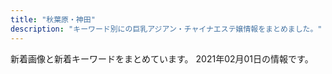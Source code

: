 ```yaml
---
title: "秋葉原・神田"
description: "キーワード別にの巨乳アジアン・チャイナエステ嬢情報をまとめました。"
---
```


新着画像と新着キーワードをまとめています。
2021年02月01日の情報です。

<DmmAffiliateIns />
<KeywordTable
  shops={
    [
    {
        "station": "JR\u795e\u7530\u99c5\u5317\u53e3",
        "keywords": {
            "89": 1,
            "85": 5,
            "87": 4,
            "88": 1,
            "86": 8,
            "C": 33,
            "E": 4,
            "83": 2,
            "D": 11
        },
        "url": "http://loman.ies.fun/",
        "name": "\u30cf\u30d4\u30cd\u30b9",
        "img_links": [
            "http://loman.ies.fun/photos/sites/33/2020/03/2020032611553428.jpg",
            "http://loman.ies.fun/photos/sites/33/2020/03/2020032611445885.jpg",
            "http://loman.ies.fun/photos/sites/33/2020/03/2020032611581578.jpg",
            "http://loman.ies.fun/images/room2.jpg",
            "http://loman.ies.fun/photos/sites/33/2020/03/2020032611565587.jpg",
            "http://loman.ies.fun/photos/sites/33/2020/03/2020032611153250.jpg",
            "http://loman.ies.fun/images/top.png",
            "http://loman.ies.fun/photos/sites/33/2020/03/202003261151446.jpg",
            "http://loman.ies.fun/images/girl-z2.jpg",
            "http://loman.ies.fun/images/mobile.jpg",
            "http://loman.ies.fun/images/s_news.png",
            "http://loman.ies.fun/images/s_pick.png",
            "http://loman.ies.fun/photos/sites/33/2020/03/202003261200240.jpg",
            "http://loman.ies.fun/photos/sites/33/2020/03/2020032611584396.jpg",
            "http://loman.ies.fun/images/room1.jpg",
            "http://loman.ies.fun/images/room3.jpg",
            "http://loman.ies.fun/photos/sites/33/2020/08/2020081913260795.jpg",
            "http://loman.ies.fun/photos/sites/33/2020/03/2020032611581687.jpg",
            "http://loman.ies.fun/photos/sites/33/2020/03/2020032611445837.jpg",
            "http://loman.ies.fun/photos/sites/33/2020/03/2020032611522152.jpg",
            "http://loman.ies.fun/images/room4.jpg",
            "http://loman.ies.fun/photos/sites/33/2020/03/2020032611443518.jpg",
            "http://loman.ies.fun/photos/sites/33/2020/03/2020032611555543.jpg",
            "http://loman.ies.fun/photos/sites/33/2020/03/202003261158439.jpg",
            "http://loman.ies.fun/photos/sites/33/2020/03/2020032611565659.jpg",
            "http://loman.ies.fun/photos/sites/33/2020/03/202003261138067.jpg",
            "http://loman.ies.fun/photos/sites/33/2020/03/2020032611565613.jpg",
            "http://loman.ies.fun/images/girl-z1.jpg",
            "http://loman.ies.fun/photos/sites/33/2020/03/2020032611511046.jpg",
            "http://loman.ies.fun/images/s_staff.png",
            "http://loman.ies.fun/photos/sites/33/2020/03/2020032611562755.jpg",
            "http://loman.ies.fun/photos/sites/33/2020/03/2020032612000446.jpg"
        ]
    },
    {
        "station": "JR\u795e\u7530\u99c5\u6771\u53e3",
        "img_links": [
            "http://genki-morix2.asia/img/st053.jpg",
            "http://genki-morix2.asia/img/a.png",
            "http://genki-morix2.asia/img/sta56.jpg",
            "http://genki-morix2.asia/img/sta57.jpg",
            "http://genki-morix2.asia/img/no-photo-newface.jpg",
            "http://genki-morix2.asia/img/st53.jpg",
            "http://genki-morix2.asia/img/st17.jpg",
            "http://genki-morix2.asia/img/botton.png",
            "http://genki-morix2.asia/img/st52.jpg",
            "http://genki-morix2.asia/img/st56.jpg",
            "http://genki-morix2.asia/img/st019.jpg",
            "http://genki-morix2.asia/img/st57.jpg",
            "http://genki-morix2.asia/img/Q.png",
            "http://genki-morix2.asia/img/st55.jpg",
            "http://genki-morix2.asia/img/st24.jpg",
            "http://genki-morix2.asia/img/i.png",
            "http://genki-morix2.asia/img/st19.jpg",
            "http://genki-morix2.asia/img/st38.jpg",
            "http://genki-morix2.asia/img/st30.jpg",
            "http://genki-morix2.asia/img/st16.jpg",
            "http://genki-morix2.asia/img/st47.jpg",
            "http://genki-morix2.asia/img/sta55.jpg",
            "http://genki-morix2.asia/img/st54.jpg"
        ],
        "name": "\u5143\u6c17\u30e2\u30ea\u30e2\u30ea",
        "url": "http://genki-morix2.asia/",
        "keywords": {
            "87": 6,
            "84": 2,
            "85": 7,
            "C": 9,
            "88": 2,
            "89": 1,
            "86": 1
        }
    },
    {
        "img_links": [
            "http://www.lovegarden-s.info/photo/home/7251576458086.jpg",
            "http://www.lovegarden-s.info/photo/home/8901454735680.jpg",
            "http://www.lovegarden-s.info/photo/201602/14547356612012610027.jpg",
            "http://www.lovegarden-s.info/photo/home/4781579678186.jpg",
            "http://www.lovegarden-s.info/photo/201504/1430403080602083079.jpg",
            "http://www.lovegarden-s.info/img/pic_info.png",
            "http://www.lovegarden-s.info/img/top.png",
            "http://www.lovegarden-s.info/img/img1.png",
            "http://www.lovegarden-s.info/photo/home/9601430403087.jpg",
            "http://www.lovegarden-s.info/photo/202009/15998962431272351164.jpeg",
            "http://www.lovegarden-s.info/photo/201912/15762826581589257136.jpeg",
            "http://www.lovegarden-s.info/photo/home/8651455104921.jpg",
            "http://www.lovegarden-s.info/photo/home/8951576457983.jpg",
            "http://www.lovegarden-s.info/photo/201602/1455104915985663806.jpg",
            "http://www.lovegarden-s.info/img/img2.png",
            "http://www.lovegarden-s.info/photo/home/4231542036212.jpg",
            "http://www.lovegarden-s.info/photo/202002/1580969705245014003.jpeg",
            "http://www.lovegarden-s.info/photo/home/9871580969716.jpg",
            "http://www.lovegarden-s.info/photo/home/8341599896251.jpg",
            "http://www.lovegarden-s.info/img/link.png",
            "http://www.lovegarden-s.info/img/info.png",
            "http://www.lovegarden-s.info/img/re2.png",
            "http://www.lovegarden-s.info/photo/202001/15796781601253232552.jpg",
            "http://www.lovegarden-s.info/photo/202002/15809557251246469135.jpg",
            "http://www.lovegarden-s.info/photo/home/4831576458331.jpg",
            "http://www.lovegarden-s.info/photo/home/1071580955755.jpg",
            "http://www.lovegarden-s.info/photo/201912/15762841361405259657.png",
            "http://www.lovegarden-s.info/img/staff.png",
            "http://www.lovegarden-s.info/img/return.png",
            "http://www.lovegarden-s.info/photo/201811/15420361921270089007.jpg",
            "http://www.lovegarden-s.info/photo/201912/15764583101976861511.jpg"
        ],
        "name": "\u30e9\u30d6\u30ac\u30fc\u30c7\u30f3",
        "url": "http://www.lovegarden-s.info/",
        "station": "JR\u79cb\u8449\u539f\u99c5\u662d\u548c\u901a\u308a\u53e3",
        "keywords": {
            "86": 4,
            "E": 2,
            "87": 8,
            "85": 6,
            "89": 4,
            "D": 18
        }
    },
    {
        "name": "COCORO",
        "keywords": {
            "E": 4,
            "G": 1,
            "D": 4
        },
        "station": "JR\u795e\u7530\u99c5\u6771\u53e3",
        "url": "http://k-cocoro.co/",
        "img_links": [
            "http://k-cocoro.co/images/s2.jpg",
            "http://k-cocoro.co/images/003.jpg",
            "http://k-cocoro.co/images/tite-staff.png",
            "http://k-cocoro.co/images/girl_top.png",
            "http://k-cocoro.co/images/yu.jpg",
            "http://k-cocoro.co/images/girl_01.png",
            "http://k-cocoro.co/images/g3.jpg",
            "http://k-cocoro.co/images/002.jpg",
            "http://k-cocoro.co/images/001.jpg",
            "http://k-cocoro.co/images/grande.jpg",
            "http://k-cocoro.co/images/nei_01.png",
            "http://k-cocoro.co/images/004.jpg",
            "http://k-cocoro.co/images/momo.jpg",
            "http://k-cocoro.co/images/girlx_top.png",
            "http://k-cocoro.co/images/right_bottom.png",
            "http://k-cocoro.co/images/shishu_01.jpg",
            "http://k-cocoro.co/images/news_top.jpg",
            "http://k-cocoro.co/images/shishu_02.jpg",
            "http://k-cocoro.co/images/mya.jpg",
            "http://k-cocoro.co/images/yui.jpg",
            "http://k-cocoro.co/images/pagetop.png",
            "http://k-cocoro.co/images/girl_03.png",
            "http://k-cocoro.co/images/tite-magazine.png",
            "http://k-cocoro.co/images/right_top.png",
            "http://k-cocoro.co/images/gg2.jpg",
            "http://k-cocoro.co/images/noimage.jpg",
            "http://k-cocoro.co/images/nei_03.png",
            "http://k-cocoro.co/images/remo.jpg",
            "http://k-cocoro.co/images/ss.jpg",
            "http://k-cocoro.co/images/shishu_03.jpg",
            "http://k-cocoro.co/images/gg1.jpg",
            "http://k-cocoro.co/images/mail.png"
        ]
    },
    {
        "img_links": [
            "http://nene-kanda.net/images/share/tel.png",
            "http://nene-kanda.net/images/2.jpg",
            "http://nene-kanda.net/images/topimage/subimage.jpg",
            "http://nene-kanda.net/images/st/st_hitomi.jpg",
            "http://nene-kanda.net/images/st/st_miki.jpg",
            "http://nene-kanda.net/images/st/st_mao.jpg",
            "http://nene-kanda.net/images/3.jpg",
            "http://nene-kanda.net/images/topimage/topimage.jpg",
            "http://nene-kanda.net/images/share/sptel.png",
            "http://nene-kanda.net/images/st/st_mimi.jpg",
            "http://nene-kanda.net/images/st/st_mie.jpg",
            "http://nene-kanda.net/images/share/pagetop.png",
            "http://nene-kanda.net/images/1.jpg",
            "http://nene-kanda.net/images/4.jpg",
            "http://nene-kanda.net/images/st/st_ruru.jpg",
            "http://nene-kanda.net/images/st/st_saki.jpg"
        ],
        "url": "http://nene-kanda.net/index.html",
        "keywords": {
            "F": 4,
            "C": 36,
            "E": 4,
            "D": 12
        },
        "station": "JR\u795e\u7530\u99c5\u5317\u53e3",
        "name": "NeNe\uff5e\u30cd\u30cd\uff5e"
    },
    {
        "station": "JR\u79cb\u8449\u539f\u99c5\u662d\u548c\u901a\u308a\u53e3",
        "keywords": {
            "C": 4,
            "90": 1,
            "88": 1,
            "D": 3,
            "89": 1,
            "84": 1
        },
        "url": "http://junpu.jpest.net/",
        "name": "\u9806\u98a8",
        "img_links": [
            "http://junpuadmin.jpest.net/uploads/2021/01/5BBD19C5-8DEF-48E7-87D0-CEBE168F2E36-2.jpg",
            "http://junpuadmin.jpest.net/uploads/2020/10/5.jpg",
            "http://junpuadmin.jpest.net/uploads/2021/01/5.jpg",
            "http://junpu.jpest.net/images/b1.jpg",
            "http://junpu.jpest.net/images/telb1.jpg",
            "http://junpu.jpest.net/images/head.jpg",
            "http://junpu.jpest.net/images/sys4.jpg",
            "http://junpuadmin.jpest.net/uploads/2020/10/2.jpg",
            "http://junpuadmin.jpest.net/uploads/2021/01/E3B6B02E-4F32-431B-90DF-8F02A102ED7A.jpg",
            "http://junpu.jpest.net/images/r4.jpg",
            "http://junpu.jpest.net/images/tt.jpg",
            "http://junpuadmin.jpest.net/uploads/2021/01/admin-ajax.jpg",
            "http://junpuadmin.jpest.net/uploads/2021/01/6DEF0C3A-BC24-43F3-86B7-EA77E5E3A717.jpg",
            "http://junpu.jpest.net/images/tiao.jpg",
            "http://junpuadmin.jpest.net/uploads/2021/01/E3B6B02E-4F32-431B-90DF-8F02A102ED7A-1.jpg",
            "http://junpuadmin.jpest.net/uploads/2021/01/g1-1.jpg",
            "http://junpuadmin.jpest.net/uploads/2021/01/IMG_2402-1.jpg",
            "http://junpuadmin.jpest.net/uploads/2021/01/IMG_1555.jpg",
            "http://junpuadmin.jpest.net/uploads/2021/01/7.jpg",
            "http://junpuadmin.jpest.net/uploads/2020/11/IMG_1675-1.jpg",
            "http://junpu.jpest.net/images/footer.jpg",
            "http://junpuadmin.jpest.net/uploads/2021/01/8FAC8FB2-DB21-4688-B50C-530DE522F742.jpg",
            "http://junpu.jpest.net/images/sys3.jpg",
            "http://junpu.jpest.net/images/telhead.jpg",
            "http://junpuadmin.jpest.net/uploads/2021/01/IMG_1616-2.jpg"
        ]
    },
    {
        "img_links": [
            "http://yume-massage.info/sp/img/tit.jpg",
            "http://yume-massage.info/img/botton.jpg",
            "http://yume-massage.info/img/sta4.jpg",
            "http://yume-massage.info/img/mo.png",
            "http://yume-massage.info/img/st4.jpg",
            "http://yume-massage.info/sp/img/add.jpg",
            "http://yume-massage.info/sp/img/s1.jpg",
            "http://yume-massage.info/sp/img/p-6.jpg",
            "http://yume-massage.info/sp/img/info.jpg",
            "http://yume-massage.info/img/s9.jpg",
            "http://yume-massage.info/sp/img/s4.jpg",
            "http://yume-massage.info/img/st10.jpg",
            "http://yume-massage.info/img/sta10.jpg",
            "http://yume-massage.info/img/xmas.png",
            "http://yume-massage.info/img/st8.jpg",
            "http://yume-massage.info/sp/img/pc.jpg",
            "http://yume-massage.info/sp/img/t-o.jpg",
            "http://yume-massage.info/sp/img/p-9.jpg",
            "http://yume-massage.info/img/s1.jpg",
            "http://yume-massage.info/img/st3.jpg",
            "http://yume-massage.info/img/sta9.jpg",
            "http://yume-massage.info/img/sta1.jpg",
            "http://yume-massage.info/img/s7.jpg",
            "http://yume-massage.info/sp/img/cam.jpg",
            "http://yume-massage.info/img/head.jpg",
            "http://yume-massage.info/sp/img/s9.jpg",
            "http://yume-massage.info/img/r9.jpg",
            "http://yume-massage.info/img/kan.jpg",
            "http://yume-massage.info/img/head2.jpg",
            "http://yume-massage.info/img/sta7.jpg",
            "http://yume-massage.info/sp/img/p-10.jpg",
            "http://yume-massage.info/img/nos.jpg",
            "http://yume-massage.info/img/s10.jpg",
            "http://yume-massage.info/img/st7.jpg",
            "http://yume-massage.info/sp/img/pic.jpg",
            "http://yume-massage.info/sp/img/kan.jpg",
            "http://yume-massage.info/img/st2.jpg",
            "http://yume-massage.info/sp/img/t-s.jpg",
            "http://yume-massage.info/sp/img/botton.jpg",
            "http://yume-massage.info/img/st1.jpg",
            "http://yume-massage.info/sp/img/s7.jpg",
            "http://yume-massage.info/img/sta8.jpg",
            "http://yume-massage.info/img/st5.jpg",
            "http://yume-massage.info/sp/img/sys.jpg",
            "http://yume-massage.info/img/s6.jpg",
            "http://yume-massage.info/img/st06.jpg",
            "http://yume-massage.info/img/s4.jpg",
            "http://yume-massage.info/img/s8.jpg",
            "http://yume-massage.info/sp/img/time.jpg",
            "http://yume-massage.info/sp/img/t-r.jpg",
            "http://yume-massage.info/img/st6.jpg",
            "http://yume-massage.info/sp/img/t-a.jpg",
            "http://yume-massage.info/sp/img/add2.jpg",
            "http://yume-massage.info/sp/img/s10.jpg",
            "http://yume-massage.info/sp/img/s8.jpg",
            "http://yume-massage.info/sp/img/s6.jpg",
            "http://yume-massage.info/img/st9.jpg",
            "http://yume-massage.info/img/sta6.jpg",
            "http://yume-massage.info/sp/img/t-t.jpg",
            "http://yume-massage.info/sp/img/tel.jpg"
        ],
        "keywords": {
            "D": 7,
            "C": 20,
            "84": 3,
            "85": 2,
            "88": 3,
            "86": 3,
            "87": 6,
            "E": 7
        },
        "url": "http://yume-massage.info/",
        "name": "\u5922",
        "station": "\u6d45\u8349\u6a4b\u99c5"
    },
    {
        "station": "JR\u6d45\u8349\u6a4b\u99c5\u6771\u53e3",
        "name": "Ainsel\u30fb\u30a8\u30a4\u30f3\u30bb\u30eb",
        "url": "http://ainsel.tyo.ac/",
        "img_links": [
            "http://ainsel.tyo.ac/images/room2.jpg",
            "http://ainsel.tyo.ac/photos/sites/50/2020/09/2020091109200314.jpg",
            "http://ainsel.tyo.ac/images/room1.jpg",
            "http://ainsel.tyo.ac/images/mobile.jpg",
            "http://ainsel.tyo.ac/images/room3.jpg",
            "http://ainsel.tyo.ac/images/s3.jpg",
            "http://ainsel.tyo.ac/photos/sites/50/2020/09/2020091109303095.jpg",
            "http://ainsel.tyo.ac/images/room4.jpg",
            "http://ainsel.tyo.ac/images/top.png",
            "http://ainsel.tyo.ac/images/s_staff.png",
            "http://ainsel.tyo.ac/images/staff0.jpg",
            "http://ainsel.tyo.ac/photos/sites/50/2020/09/2020091109302142.jpg",
            "http://ainsel.tyo.ac/photos/sites/50/2020/09/2020091109212779.jpg",
            "http://ainsel.tyo.ac/photos/sites/50/2020/10/2020100307023490.jpg",
            "http://ainsel.tyo.ac/images/s1.jpg",
            "http://ainsel.tyo.ac/images/news.png",
            "http://ainsel.tyo.ac/photos/sites/50/2020/09/2020091109302586.jpg"
        ],
        "keywords": {
            "86": 7,
            "87": 7,
            "88": 7,
            "83": 7,
            "E": 7,
            "81": 7,
            "D": 21,
            "C": 21,
            "85": 7,
            "82": 14
        }
    },
    {
        "station": "JR\u79cb\u8449\u539f\u99c5\u662d\u548c\u901a\u308a\u53e3",
        "keywords": {
            "87": 5,
            "D": 6,
            "G": 1,
            "86": 1,
            "88": 1,
            "F": 2,
            "89": 1,
            "90": 1
        },
        "url": "http://www.rave.masg.info/",
        "name": "RAVE \u30ec\u30a4\u30f4",
        "img_links": [
            "http://www.rave.masg.info/images/maga.jpg",
            "http://www.rave.masg.info/files/014-03.jpg",
            "http://www.rave.masg.info/files/009.jpg",
            "http://www.rave.masg.info/images/shop/shop02.jpg",
            "http://www.rave.masg.info/files/009-03.jpg",
            "http://www.rave.masg.info/files/008.jpg",
            "http://www.rave.masg.info/files/002-02.jpg",
            "http://www.rave.masg.info/files/008-02.jpg",
            "http://www.rave.masg.info/images/service.png",
            "http://www.rave.masg.info/files/008-03.jpg",
            "http://www.rave.masg.info/files/001.jpg",
            "http://www.rave.masg.info/images/s4.jpg",
            "http://www.rave.masg.info/files/006-03.jpg",
            "http://www.rave.masg.info/images/s1.jpg",
            "http://www.rave.masg.info/images/main_top.png",
            "http://www.rave.masg.info/images/shop/shop04.jpg",
            "http://www.rave.masg.info/files/006-02.jpg",
            "http://www.rave.masg.info/files/002.jpg",
            "http://www.rave.masg.info/images/shop/shop01.jpg",
            "http://www.rave.masg.info/images/main_bottom.png",
            "http://www.rave.masg.info/images/s2.jpg",
            "http://www.rave.masg.info/files/005-03.jpg",
            "http://www.rave.masg.info/images/s5.jpg",
            "http://www.rave.masg.info/files/014-02.jpg",
            "http://www.rave.masg.info/images/tel.png",
            "http://www.rave.masg.info/files/001-03.jpg",
            "http://www.rave.masg.info/images/xian.png",
            "http://www.rave.masg.info/files/003-03.jpg",
            "http://www.rave.masg.info/images/new1.png",
            "http://www.rave.masg.info/files/006.jpg",
            "http://www.rave.masg.info/files/014.jpg",
            "http://www.rave.masg.info/images/new3.png",
            "http://www.rave.masg.info/images/infotiao1.jpg",
            "http://www.rave.masg.info/files/010.jpg",
            "http://www.rave.masg.info/files/009-02.jpg",
            "http://www.rave.masg.info/files/010-03.jpg",
            "http://www.rave.masg.info/images/zi_massage.png",
            "http://www.rave.masg.info/files/010-02.jpg",
            "http://www.rave.masg.info/files/003.jpg",
            "http://www.rave.masg.info/files/002-03.jpg",
            "http://www.rave.masg.info/files/005-02.jpg",
            "http://www.rave.masg.info/images/s3.jpg",
            "http://www.rave.masg.info/images/shop/shop03.jpg",
            "http://www.rave.masg.info/files/001-02.jpg",
            "http://www.rave.masg.info/files/005.jpg",
            "http://www.rave.masg.info/images/pick.png",
            "http://www.rave.masg.info/files/003-02.jpg",
            "http://www.rave.masg.info/images/zi_staff.png"
        ]
    },
    {
        "name": "\u6307\u5148\u306e\u611b",
        "url": "http://yobisaki.work/",
        "img_links": [
            "http://yobisaki.work/_src/50546013/wechatimg2746.jpg",
            "http://yobisaki.work/_src/50546010/linel2.png",
            "http://yobisaki.work/_src/50546045/linel4.png",
            "http://yobisaki.work/_src/50546075/linel6.png",
            "http://yobisaki.work/_src/50545997/navinavi_03.png",
            "http://yobisaki.work/_src/50546047/wechatimg176.jpg",
            "http://yobisaki.work/_src/50545991/navinavi_06.png",
            "http://yobisaki.work/_src/50545984/line3.png",
            "http://yobisaki.work/_src/50545987/navinavi_04.png",
            "http://yobisaki.work/_src/50545993/navinavi_01.png",
            "http://yobisaki.work/_src/50848055/wechatimg2796.jpg",
            "http://yobisaki.work/_src/50546008/linel1.png",
            "http://yobisaki.work/_src/50546061/linel5.png",
            "http://yobisaki.work/_src/50545976/wechatimg176.jpg",
            "http://yobisaki.work/_src/50546020/linel1.png",
            "http://yobisaki.work/_src/50545989/navinavi_05.png",
            "http://yobisaki.work/_src/50546084/2.jpg",
            "http://yobisaki.work/_src/50545995/navinavi_02.png",
            "http://yobisaki.work/_src/50546082/1.jpg",
            "http://yobisaki.work/_src/50546064/linel1.png",
            "http://yobisaki.work/_src/50546081/wechatimg14_20201210123124126.jpg",
            "http://yobisaki.work/_src/50545982/cam.jpg",
            "http://yobisaki.work/_src/50545986/wechatimg177.jpg",
            "http://yobisaki.work/_src/50545972/sign.png",
            "http://yobisaki.work/_src/50545980/line2.png",
            "http://yobisaki.work/_src/50546031/linel3.png",
            "http://yobisaki.work/_src/50627870/sys.png",
            "http://yobisaki.work/_src/50546015/wechatimg2727.jpg",
            "http://yobisaki.work/_src/50546050/linel1.png",
            "http://yobisaki.work/_src/50546079/wechatimg14_20201210123124126.jpg",
            "http://yobisaki.work/_src/50546034/linel1.png",
            "http://yobisaki.work/_src/50546088/4.jpg",
            "http://yobisaki.work/_src/50545979/wechatimg2726.jpg",
            "http://yobisaki.work/_src/50844435/wechatimg2727.jpg",
            "http://yobisaki.work/_src/50848054/wechatimg2746.jpg",
            "http://yobisaki.work/_src/50546086/3.jpg",
            "http://yobisaki.work/_src/50546106/wechatimg177.jpg",
            "http://yobisaki.work/_src/50545977/wechatimg193.jpg",
            "http://yobisaki.work/_src/50546104/wechatimg193.jpg"
        ],
        "station": "JR\u795e\u7530\u99c5\u5357\u53e3",
        "keywords": {}
    },
    {
        "name": "\u6e29",
        "url": "https://kanda-on.work/",
        "keywords": {
            "\u4e73": 3,
            "\u5de8\u4e73": 3,
            "F": 24,
            "C": 33
        },
        "img_links": [
            "https://kanda-on.work/images/st/st_miki.jpg",
            "https://kanda-on.work/images/top_campaign_bottom.jpg",
            "https://kanda-on.work/images/st/st_yuzuki.jpg",
            "https://kanda-on.work/images/st/st_mika2.jpg",
            "https://kanda-on.work/images/st/st_natsuko.jpg",
            "https://kanda-on.work/images/top.png",
            "https://kanda-on.work/images/st/st_kana.jpg",
            "https://kanda-on.work/images/st/st_arisa.jpg",
            "https://kanda-on.work/images/st/st_mina.jpg",
            "https://kanda-on.work/images/st/st_koko.jpg",
            "https://kanda-on.work/images/st/st_akira.jpg",
            "https://kanda-on.work/images/st/st_ruru.jpg",
            "https://kanda-on.work/images/st/st_rara2.jpg",
            "https://kanda-on.work/images/st/st_rara.jpg",
            "https://kanda-on.work/images/top_campaign.jpg",
            "https://kanda-on.work/images/st/st_moe.jpg",
            "https://kanda-on.work/images/st/st_kaori.jpg",
            "https://kanda-on.work/images/st/st_yuki.jpg",
            "https://kanda-on.work/images/top2.png",
            "https://kanda-on.work/images/st/st_sakura.jpg",
            "https://kanda-on.work/images/st/st_maya.jpg",
            "https://kanda-on.work/images/st/st_kiki.jpg",
            "https://kanda-on.work/images/st/st_mika.jpg",
            "https://kanda-on.work/images/st/st_ako.jpg",
            "https://kanda-on.work/images/st/st_yuri.jpg",
            "https://kanda-on.work/images/st/st_akari.jpg"
        ],
        "station": "JR\u795e\u7530\u99c5\u897f\u53e3"
    },
    {
        "img_links": [
            "http://yu-ai.work/sp/img/p19.jpg",
            "http://yu-ai.work/sp/img/sta12.jpg",
            "http://yu-ai.work/sp/img/t-o.jpg",
            "http://yu-ai.work/img/botton.jpg",
            "http://yu-ai.work/img/sc17.jpg",
            "http://yu-ai.work/sp/img/info.jpg",
            "http://yu-ai.work/img/st13.jpg",
            "http://yu-ai.work/sp/img/sta13.jpg",
            "http://yu-ai.work/img/sta13.jpg",
            "http://yu-ai.work/img/sc16.jpg",
            "http://yu-ai.work/sp/img/add.jpg",
            "http://yu-ai.work/img/st009.jpg",
            "http://yu-ai.work/img/fla.jpg",
            "http://yu-ai.work/img/sta18.jpg",
            "http://yu-ai.work/img/sc20.jpg",
            "http://yu-ai.work/img/sc19.jpg",
            "http://yu-ai.work/img/st0013.jpg",
            "http://yu-ai.work/img/st013.jpg",
            "http://yu-ai.work/img/st17.jpg",
            "http://yu-ai.work/img/st020.jpg",
            "http://yu-ai.work/img/sta14.jpg",
            "http://yu-ai.work/sp/img/p20.jpg",
            "http://yu-ai.work/sp/img/sta16.jpg",
            "http://yu-ai.work/img/sta15.jpg",
            "http://yu-ai.work/img/st19.jpg",
            "http://yu-ai.work/sp/img/p18.jpg",
            "http://yu-ai.work/img/st14.jpg",
            "http://yu-ai.work/img/st09.jpg",
            "http://yu-ai.work/img/sc10.jpg",
            "http://yu-ai.work/sp/img/t-r.jpg",
            "http://yu-ai.work/img/acc3.jpg",
            "http://yu-ai.work/sp/img/pic.jpg",
            "http://yu-ai.work/img/st10.jpg",
            "http://yu-ai.work/img/sta12.jpg",
            "http://yu-ai.work/sp/img/time.jpg",
            "http://yu-ai.work/img/st012.jpg",
            "http://yu-ai.work/img/men-es-ran.jpg",
            "http://yu-ai.work/sp/img/botton.jpg",
            "http://yu-ai.work/sp/img/sta19.jpg",
            "http://yu-ai.work/img/sta19.jpg",
            "http://yu-ai.work/img/sc15.jpg",
            "http://yu-ai.work/img/sta16.jpg",
            "http://yu-ai.work/sp/img/t-s.jpg",
            "http://yu-ai.work/sp/img/acc3.jpg",
            "http://yu-ai.work/sp/img/cam.jpg",
            "http://yu-ai.work/sp/img/sta20.jpg",
            "http://yu-ai.work/sp/img/acc2.jpg",
            "http://yu-ai.work/img/sc18.jpg",
            "http://yu-ai.work/img/st16.jpg",
            "http://yu-ai.work/img/st12.jpg",
            "http://yu-ai.work/sp/img/sta17.jpg",
            "http://yu-ai.work/sp/img/acc1.jpg",
            "http://yu-ai.work/img/st18.jpg",
            "http://yu-ai.work/img/sc13.jpg",
            "http://yu-ai.work/img/acc1.jpg",
            "http://yu-ai.work/img/sta17.jpg",
            "http://yu-ai.work/img/st010.jpg",
            "http://yu-ai.work/img/sta10.jpg",
            "http://yu-ai.work/img/st15.jpg",
            "http://yu-ai.work/img/st014.jpg",
            "http://yu-ai.work/img/st015.jpg",
            "http://yu-ai.work/img/st019.jpg",
            "http://yu-ai.work/img/nos.jpg",
            "http://yu-ai.work/img/sta9.jpg",
            "http://yu-ai.work/img/acc2.jpg",
            "http://yu-ai.work/sp/img/p17.jpg",
            "http://yu-ai.work/img/sc14.jpg",
            "http://yu-ai.work/img/st018.jpg",
            "http://yu-ai.work/img/sc12.jpg",
            "http://yu-ai.work/sp/img/sys.jpg",
            "http://yu-ai.work/img/st20.jpg",
            "http://yu-ai.work/sp/img/t-a.jpg",
            "http://yu-ai.work/sp/img/tit.jpg",
            "http://yu-ai.work/sp/img/pc.jpg",
            "http://yu-ai.work/sp/img/sta10.jpg",
            "http://yu-ai.work/sp/img/t-t.jpg",
            "http://yu-ai.work/sp/img/sta15.jpg",
            "http://yu-ai.work/sp/img/sta18.jpg",
            "http://yu-ai.work/img/sta20.jpg",
            "http://yu-ai.work/sp/img/tel.jpg",
            "http://yu-ai.work/img/sc9.jpg",
            "http://yu-ai.work/sp/img/sta9.jpg",
            "http://yu-ai.work/img/st9.jpg",
            "http://yu-ai.work/sp/img/sta14.jpg",
            "http://yu-ai.work/img/head.jpg",
            "http://yu-ai.work/img/st0012.jpg"
        ],
        "keywords": {
            "85": 24,
            "E": 3,
            "C": 24,
            "84": 3,
            "87": 3,
            "86": 3,
            "D": 24
        },
        "station": "JR\u79cb\u8449\u539f\u99c5\u662d\u548c\u901a\u308a\u53e3",
        "url": "http://yu-ai.work/",
        "name": "\u7652\u611b"
    },
    {
        "name": "\u96a0\u308c\u5bb6",
        "station": "JR\u79cb\u8449\u539f\u99c5\u662d\u548c\u901a\u308a\u53e3",
        "img_links": [
            "http://jasmine-massage.info/img/st177.jpg",
            "http://jasmine-massage.info/img/st179.jpg",
            "http://jasmine-massage.info/img/st175.jpg",
            "http://jasmine-massage.info/img/head.jpg",
            "http://jasmine-massage.info/img/s195.jpg",
            "http://jasmine-massage.info/img/st194.jpg",
            "http://jasmine-massage.info/i/img/sta195.jpg",
            "http://jasmine-massage.info/img/st195.jpg",
            "http://jasmine-massage.info/img/nos.jpg",
            "http://jasmine-massage.info/i/img/sta194.jpg",
            "http://jasmine-massage.info/img/sta195.jpg",
            "http://jasmine-massage.info/i/img/r2.jpg",
            "http://jasmine-massage.info/img/st0179.jpg",
            "http://jasmine-massage.info/img/st187.jpg",
            "http://jasmine-massage.info/img/sj.jpg",
            "http://jasmine-massage.info/img/st153.jpg",
            "http://jasmine-massage.info/img/st186.jpg",
            "http://jasmine-massage.info/i/img/st194.jpg",
            "http://jasmine-massage.info/img/st189.jpg",
            "http://jasmine-massage.info/i/img/r3.jpg",
            "http://jasmine-massage.info/img/st0175.jpg",
            "http://jasmine-massage.info/img/st0195.jpg",
            "http://jasmine-massage.info/img/mo.png",
            "http://jasmine-massage.info/img/st0174.jpg",
            "http://jasmine-massage.info/img/st0194.jpg",
            "http://jasmine-massage.info/i/img/r4.jpg",
            "http://jasmine-massage.info/img/st0183.jpg",
            "http://jasmine-massage.info/img/s194.jpg",
            "http://jasmine-massage.info/img/st0177.jpg",
            "http://jasmine-massage.info/i/img/r1.jpg",
            "http://jasmine-massage.info/img/st183.jpg",
            "http://jasmine-massage.info/img/st0153.jpg",
            "http://jasmine-massage.info/img/st0190.jpg",
            "http://jasmine-massage.info/img/sta194.jpg",
            "http://jasmine-massage.info/img/st174.jpg",
            "http://jasmine-massage.info/img/botton.jpg",
            "http://jasmine-massage.info/img/st178.jpg"
        ],
        "keywords": {
            "D": 13,
            "87": 7,
            "88": 2,
            "86": 7,
            "C": 24,
            "85": 1
        },
        "url": "http://jasmine-massage.info/"
    },
    {
        "name": "\u604b\u306e\u65e5",
        "url": "http://esthe-aroma.pink/",
        "keywords": {
            "85": 2,
            "D": 4,
            "87": 1,
            "E": 1,
            "C": 2,
            "86": 4
        },
        "img_links": [
            "http://esthe-aroma.pink/img/m3.jpg",
            "http://esthe-aroma.pink/img/cg011.jpg",
            "http://esthe-aroma.pink/img/fla.jpg",
            "http://esthe-aroma.pink/img/m20.jpg",
            "http://esthe-aroma.pink/img/m2.jpg",
            "http://esthe-aroma.pink/img/m60.jpg",
            "http://esthe-aroma.pink/img/m1.jpg",
            "http://esthe-aroma.pink/img/cg021.jpg",
            "http://esthe-aroma.pink/img/cg06.jpg",
            "http://esthe-aroma.pink/img/cg05.jpg",
            "http://esthe-aroma.pink/img/cg03.jpg",
            "http://esthe-aroma.pink/img/m6.jpg",
            "http://esthe-aroma.pink/img/m30.jpg",
            "http://esthe-aroma.pink/img/cg02.jpg",
            "http://esthe-aroma.pink/img/top.jpg",
            "http://esthe-aroma.pink/img/noo.png",
            "http://esthe-aroma.pink/img/cg04.jpg",
            "http://esthe-aroma.pink/img/m4.jpg",
            "http://esthe-aroma.pink/img/stan.png",
            "http://esthe-aroma.pink/img/cg07.jpg",
            "http://esthe-aroma.pink/img/m10.jpg",
            "http://esthe-aroma.pink/img/no.png",
            "http://esthe-aroma.pink/img/cg01.jpg",
            "http://esthe-aroma.pink/img/m5.jpg"
        ],
        "station": "JR\u795e\u7530\u99c5\u6771\u53e3"
    },
    {
        "url": "http://www.kien-es.info/",
        "keywords": {
            "D": 5,
            "86": 1,
            "85": 2,
            "C": 4,
            "87": 3,
            "88": 1,
            "84": 2
        },
        "station": "JR\u79cb\u8449\u539f\u99c5\u96fb\u6c17\u8857\u53e3",
        "name": "\u5947\u7e01\uff5e\u304d\u3048\u3093\uff5e",
        "img_links": [
            "http://www.kien-es.info/sp/staff/kara.png",
            "http://www.kien-es.info/sp/menu/staff.jpg",
            "http://www.kien-es.info/img/yuri.png",
            "http://www.kien-es.info/img/yuki2.jpg",
            "http://www.kien-es.info/sp/img/kumi1.jpg",
            "http://www.kien-es.info/images/news.jpg",
            "http://www.kien-es.info/sp/staff/yuri.png",
            "http://www.kien-es.info/sp/img/yuka2.jpg",
            "http://www.kien-es.info/img/kara1.jpg",
            "http://www.kien-es.info/sp/img/yuka1.jpg",
            "http://www.kien-es.info/images/sys1.jpg",
            "http://www.kien-es.info/images/int1.jpg",
            "http://www.kien-es.info/sp/images/news.jpg",
            "http://www.kien-es.info/sp/img/kara2.jpg",
            "http://www.kien-es.info/img/kara2.jpg",
            "http://www.kien-es.info/sp/staff/yuka.png",
            "http://www.kien-es.info/images/1.jpg",
            "http://www.kien-es.info/img/emi.png",
            "http://www.kien-es.info/images/rem.png",
            "http://www.kien-es.info/sp/images/2.jpg",
            "http://www.kien-es.info/images/info.jpg",
            "http://www.kien-es.info/sp/staff/kumi.png",
            "http://www.kien-es.info/sp/img/yuki1.jpg",
            "http://www.kien-es.info/sp/img/emi1.jpg",
            "http://www.kien-es.info/sp/images/4.jpg",
            "http://www.kien-es.info/sp/staff/yuki.png",
            "http://www.kien-es.info/sp/images/ac1.jpg",
            "http://www.kien-es.info/img/emi1.jpg",
            "http://www.kien-es.info/img/kara.png",
            "http://www.kien-es.info/sp/images/footer.png",
            "http://www.kien-es.info/img/aki1.jpg",
            "http://www.kien-es.info/sp/images/1.jpg",
            "http://www.kien-es.info/sp/images/newsb.png",
            "http://www.kien-es.info/images/3.jpg",
            "http://www.kien-es.info/img/kaori1.jpg",
            "http://www.kien-es.info/sp/images/tel.jpg",
            "http://www.kien-es.info/images/2.jpg",
            "http://www.kien-es.info/images/10.jpg",
            "http://www.kien-es.info/images/int2.jpg",
            "http://www.kien-es.info/sp/images/interior_t.jpg",
            "http://www.kien-es.info/sp/images/sys4.png",
            "http://www.kien-es.info/sp/images/ac2.png",
            "http://www.kien-es.info/sp/img/haruka1.jpg",
            "http://www.kien-es.info/images/sm.jpg",
            "http://www.kien-es.info/img/yuki.png",
            "http://www.kien-es.info/sp/images/3.jpg",
            "http://www.kien-es.info/img/haruka1.jpg",
            "http://www.kien-es.info/images/9.jpg",
            "http://www.kien-es.info/sp/img/yuri2.jpg",
            "http://www.kien-es.info/sp/images/info.png",
            "http://www.kien-es.info/sp/images/int2.png",
            "http://www.kien-es.info/sp/staff/haruka.png",
            "http://www.kien-es.info/img/kumi2.jpg",
            "http://www.kien-es.info/sp/images/rec.jpg",
            "http://www.kien-es.info/images/staff_t.jpg",
            "http://www.kien-es.info/img/kaori.png",
            "http://www.kien-es.info/sp/staff/aki.png",
            "http://www.kien-es.info/sp/img/yuri1.jpg",
            "http://www.kien-es.info/sp/images/5.jpg",
            "http://www.kien-es.info/sp/img/aki2.jpg",
            "http://www.kien-es.info/sp/images/sys1.jpg",
            "http://www.kien-es.info/sp/images/sys2.jpg",
            "http://www.kien-es.info/sp/img/emi2.jpg",
            "http://www.kien-es.info/img/kumi.png",
            "http://www.kien-es.info/img/yuka1.jpg",
            "http://www.kien-es.info/sp/img/aki1.jpg",
            "http://www.kien-es.info/img/aki2.jpg",
            "http://www.kien-es.info/sp/img/kumi2.jpg",
            "http://www.kien-es.info/images/12.jpg",
            "http://www.kien-es.info/sp/img/yumi1.jpg",
            "http://www.kien-es.info/img/yuka.png",
            "http://www.kien-es.info/sp/staff/yumi.png",
            "http://www.kien-es.info/images/14.jpg",
            "http://www.kien-es.info/sp/staff/emi.png",
            "http://www.kien-es.info/sp/img/kara1.jpg",
            "http://www.kien-es.info/images/head.jpg",
            "http://www.kien-es.info/sp/images/ac3.png",
            "http://www.kien-es.info/sp/menu/top.jpg",
            "http://www.kien-es.info/sp/images/info_t.jpg",
            "http://www.kien-es.info/sp/img/yuki2.jpg",
            "http://www.kien-es.info/sp/images/head.jpg",
            "http://www.kien-es.info/img/yuri1.jpg",
            "http://www.kien-es.info/sp/images/staff_t.jpg",
            "http://www.kien-es.info/img/yuki1.jpg",
            "http://www.kien-es.info/images/mobile.jpg",
            "http://www.kien-es.info/images/4.jpg",
            "http://www.kien-es.info/img/haruka.png",
            "http://www.kien-es.info/sp/images/7.jpg",
            "http://www.kien-es.info/img/yuri2.jpg",
            "http://www.kien-es.info/img/aki.png",
            "http://www.kien-es.info/images/11.jpg",
            "http://www.kien-es.info/sp/images/6.jpg",
            "http://www.kien-es.info/img/kumi1.jpg",
            "http://www.kien-es.info/sp/images/int1.jpg",
            "http://www.kien-es.info/sp/images/sys3.jpg",
            "http://www.kien-es.info/sp/images/9.jpg",
            "http://www.kien-es.info/images/sys2.jpg",
            "http://www.kien-es.info/images/interior_t.jpg",
            "http://www.kien-es.info/sp/images/8.jpg",
            "http://www.kien-es.info/img/yuka2.jpg"
        ]
    },
    {
        "img_links": [
            "http://aroma-est.biz/images/tel2.png",
            "http://aroma-est.biz/images/cg042.jpg",
            "http://aroma-est.biz/images/cg012.jpg",
            "http://aroma-est.biz/images/m4.jpg",
            "http://aroma-est.biz/images/rsubt6.png",
            "http://aroma-est.biz/images/slider-img002.jpg",
            "http://aroma-est.biz/images/enterbt.png",
            "http://aroma-est.biz/images/rsubt2.png",
            "http://aroma-est.biz/images/rsubt5.png",
            "http://aroma-est.biz/images/enterbb.png",
            "http://aroma-est.biz/images/cg03.jpg",
            "http://aroma-est.biz/images/rsubt7.png",
            "http://aroma-est.biz/images/cg04.jpg",
            "http://aroma-est.biz/images/cg041.jpg",
            "http://aroma-est.biz/images/enter2.jpg",
            "http://aroma-est.biz/images/cg011.jpg",
            "http://aroma-est.biz/images/m2.jpg",
            "http://aroma-est.biz/images/m1.jpg",
            "http://aroma-est.biz/images/cg08.jpg",
            "http://aroma-est.biz/images/b-tel.png",
            "http://aroma-est.biz/images/cg01.jpg",
            "http://aroma-est.biz/images/cg051.jpg",
            "http://aroma-est.biz/images/cg052.jpg",
            "http://aroma-est.biz/images/cg031.jpg",
            "http://aroma-est.biz/images/m6.jpg",
            "http://aroma-est.biz/images/cg07.jpg",
            "http://aroma-est.biz/images/enter1.png",
            "http://aroma-est.biz/images/manga2.jpg",
            "http://aroma-est.biz/images/rsubt3.png",
            "http://aroma-est.biz/images/slider-img001.jpg",
            "http://aroma-est.biz/images/m3.jpg",
            "http://aroma-est.biz/images/cg02.jpg",
            "http://aroma-est.biz/images/cg05.jpg",
            "http://aroma-est.biz/images/cg06.jpg",
            "http://aroma-est.biz/images/rsubt1.png",
            "http://aroma-est.biz/images/b-online.png",
            "http://aroma-est.biz/images/rsubt4.png",
            "http://aroma-est.biz/images/manga1.jpg"
        ],
        "name": "\u79cb\u9e97\uff5e\u3057\u3085\u3046\u308c\u3044\uff5e",
        "keywords": {
            "86": 8,
            "C": 8,
            "D": 16,
            "82": 4,
            "87": 4,
            "85": 8,
            "84": 4,
            "88": 4,
            "E": 8
        },
        "station": "JR\u79cb\u8449\u539f\u99c5\u96fb\u6c17\u8857\u53e3",
        "url": "http://aroma-est.biz/"
    },
    {
        "name": "\u3082\u307f\u697d",
        "url": "http://refresh-salon.tokyo/",
        "img_links": [
            "http://refresh-salon.tokyo/images/st/st_risa.jpg",
            "http://refresh-salon.tokyo/images/st/st_junko.jpg",
            "http://refresh-salon.tokyo/images/st/st_anna.jpg",
            "http://refresh-salon.tokyo/images/st/st_rin.jpg",
            "http://refresh-salon.tokyo/images/st/st_miko.jpg",
            "http://refresh-salon.tokyo/images/st/st_saya.jpg",
            "http://refresh-salon.tokyo/images/topimage/main2.jpg",
            "http://refresh-salon.tokyo/images/st/st_koko.jpg",
            "http://refresh-salon.tokyo/images/st/st_nana.jpg",
            "http://refresh-salon.tokyo/images/st/st_mei.jpg",
            "http://refresh-salon.tokyo/images/st/st_aiko.jpg",
            "http://refresh-salon.tokyo/images/st/st_mariko.jpg",
            "http://refresh-salon.tokyo/images/img/wanted.jpg",
            "http://refresh-salon.tokyo/images/st/st_momo.jpg"
        ],
        "keywords": {
            "G": 2,
            "E": 2,
            "C": 41,
            "D": 20
        },
        "station": "JR\u795e\u7530\u99c5\u897f\u53e3"
    },
    {
        "name": "\u8336\u8336",
        "keywords": {
            "F": 8,
            "D": 9,
            "\u7206\u4e73": 3,
            "\u80f8": 1,
            "C": 18,
            "E": 3,
            "\u4e73": 3,
            "G": 3
        },
        "url": "http://esute-kanda.tokyo/",
        "station": "\u795e\u7530\u99c5\u897f\u53e3",
        "img_links": [
            "http://esute-kanda.tokyo/images/top2.png",
            "http://esute-kanda.tokyo/images/top.png",
            "http://esute-kanda.tokyo/images/st/st_yuki.jpg",
            "http://esute-kanda.tokyo/images/st/st_ryo.jpg",
            "http://esute-kanda.tokyo/images/st/st_ran.jpg",
            "http://esute-kanda.tokyo/images/st/st_sara.jpg",
            "http://esute-kanda.tokyo/images/st/st_natsu.jpg",
            "http://esute-kanda.tokyo/images/st/st_sakura.jpg",
            "http://esute-kanda.tokyo/images/st/st_moka.jpg",
            "http://esute-kanda.tokyo/images/access/ac_photo.jpg",
            "http://esute-kanda.tokyo/images/st/st_riri.jpg",
            "http://esute-kanda.tokyo/images/st/st_kanon.jpg",
            "http://esute-kanda.tokyo/images/st/st_yuyu.jpg",
            "http://esute-kanda.tokyo/images/st/st_riko.jpg",
            "http://esute-kanda.tokyo/images/st/st_nanami.jpg",
            "http://esute-kanda.tokyo/images/st/st_suzu.jpg",
            "http://esute-kanda.tokyo/images/st/st_jennie.jpg",
            "http://esute-kanda.tokyo/images/st/st_jennie2.jpg",
            "http://esute-kanda.tokyo/images/st/st_yuuka.jpg",
            "http://esute-kanda.tokyo/images/st/st_momo.jpg",
            "http://esute-kanda.tokyo/images/st/st_mariko.jpg",
            "http://esute-kanda.tokyo/images/st/st_ayaka.jpg",
            "http://esute-kanda.tokyo/images/st/st_rui.jpg",
            "http://esute-kanda.tokyo/images/st/st_yaya.jpg",
            "http://esute-kanda.tokyo/images/st/st_mao.jpg"
        ]
    },
    {
        "name": "\u604b\u306e\u82b1",
        "img_links": [
            "http://kaede.tyo.cm/photos/sites/15/2018/05/2018052602053211.jpg",
            "http://kaede.tyo.cm/photos/sites/15/2019/11/2019110102312566.jpg",
            "http://kaede.tyo.cm/images/room3.jpg",
            "http://kaede.tyo.cm/photos/sites/15/2019/11/2019110102312976.jpg",
            "http://kaede.tyo.cm/photos/sites/15/2017/11/2017112902394723.jpg",
            "http://kaede.tyo.cm/photos/sites/15/2017/04/st4.jpg",
            "http://kaede.tyo.cm/images/room2.jpg",
            "http://kaede.tyo.cm/photos/sites/15/2018/03/2018031401333199.jpg",
            "http://kaede.tyo.cm/photos/sites/15/2018/07/2018070602462928.jpg",
            "http://kaede.tyo.cm/photos/sites/15/2018/04/2018042103445537.jpg",
            "http://kaede.tyo.cm/images/s_staff.jpg",
            "http://kaede.tyo.cm/photos/sites/15/2018/07/201807050359241.jpg",
            "http://kaede.tyo.cm/photos/sites/15/2020/08/2020081913203996.jpg",
            "http://kaede.tyo.cm/photos/sites/15/2017/03/298510852981895493.jpg",
            "http://kaede.tyo.cm/photos/sites/15/2017/05/1.jpg",
            "http://kaede.tyo.cm/photos/sites/15/2017/05/10.jpg",
            "http://kaede.tyo.cm/photos/sites/15/2018/09/2018090301232862.jpg",
            "http://kaede.tyo.cm/photos/sites/15/2018/06/2018060802410544.jpg",
            "http://kaede.tyo.cm/photos/sites/15/2017/04/03.jpg",
            "http://kaede.tyo.cm/photos/sites/15/2017/04/8.jpg",
            "http://kaede.tyo.cm/photos/sites/15/2020/03/2020031613344696.jpg",
            "http://kaede.tyo.cm/photos/sites/15/2019/08/201908021145272.jpg",
            "http://kaede.tyo.cm/photos/sites/15/2019/01/2019012110352218.jpg",
            "http://kaede.tyo.cm/photos/sites/15/2017/05/05.jpg",
            "http://kaede.tyo.cm/photos/sites/15/2018/12/2018122811325315.jpg",
            "http://kaede.tyo.cm/images/mobile.png",
            "http://kaede.tyo.cm/images/n3.png",
            "http://kaede.tyo.cm/photos/sites/15/2017/12/2017121802123582.jpg",
            "http://kaede.tyo.cm/photos/sites/15/2017/07/\u5fae\u4fe1\u56fe\u7247_20170731133036.jpg",
            "http://kaede.tyo.cm/images/s1.png",
            "http://kaede.tyo.cm/photos/sites/15/2019/05/2019051510502494.jpg",
            "http://kaede.tyo.cm/images/s_news.png",
            "http://kaede.tyo.cm/photos/sites/15/2018/12/2018122110282270.jpg",
            "http://kaede.tyo.cm/photos/sites/15/2018/09/2018092310253191.jpg",
            "http://kaede.tyo.cm/photos/sites/15/2018/03/2018032208244424.jpg",
            "http://kaede.tyo.cm/photos/sites/15/2019/09/2019092410360674.jpg",
            "http://kaede.tyo.cm/images/top.png",
            "http://kaede.tyo.cm/images/room1.jpg",
            "http://kaede.tyo.cm/photos/sites/15/2018/12/2018122510575438.jpg",
            "http://kaede.tyo.cm/photos/sites/15/2019/07/2019072218445895.jpg",
            "http://kaede.tyo.cm/images/s3.png",
            "http://kaede.tyo.cm/photos/sites/15/2019/07/2019072310543855.jpg",
            "http://kaede.tyo.cm/images/s_pick.png",
            "http://kaede.tyo.cm/photos/sites/15/2018/10/2018101210462259.jpg",
            "http://kaede.tyo.cm/photos/sites/15/2018/12/2018122510562151.jpg",
            "http://kaede.tyo.cm/images/n1.jpg",
            "http://kaede.tyo.cm/photos/sites/15/2019/08/201908031036100.jpg",
            "http://kaede.tyo.cm/images/room4.jpg",
            "http://kaede.tyo.cm/photos/sites/15/2018/01/2018013009203349.jpg",
            "http://kaede.tyo.cm/photos/sites/15/2018/07/2018071202180120.jpg"
        ],
        "keywords": {
            "\u4e73": 1,
            "D": 21,
            "87": 6,
            "84": 2,
            "88": 2,
            "F": 1,
            "E": 5,
            "86": 13,
            "C": 2,
            "90": 1,
            "85": 5
        },
        "station": "JR\u795e\u7530\u99c5\u6771\u53e3",
        "url": "http://kaede.tyo.cm/"
    },
    {
        "station": "JR\u795e\u7530\u99c5\u5317\u53e3",
        "img_links": [
            "http://yudokoro.xyz/images/news_image.jpg",
            "http://yudokoro.xyz/images/st/st_ao.jpg",
            "http://yudokoro.xyz/images/concept.jpg",
            "http://yudokoro.xyz/images/st/st_yumi.jpg",
            "http://yudokoro.xyz/images/st/st_yuyu.jpg",
            "http://yudokoro.xyz/images/st/st_momoka.jpg",
            "http://yudokoro.xyz/images/header_img.png",
            "http://yudokoro.xyz/images/header_main_visual3.jpg",
            "http://yudokoro.xyz/images/st/st_koko.jpg",
            "http://yudokoro.xyz/images/header_main_visual2.jpg",
            "http://yudokoro.xyz/images/st/st_ai.jpg",
            "http://yudokoro.xyz/images/st/st_maya.jpg",
            "http://yudokoro.xyz/images/st/st_rena.jpg",
            "http://yudokoro.xyz/images/st/st_miro.jpg",
            "http://yudokoro.xyz/images/campaign.jpg",
            "http://yudokoro.xyz/images/st/st_ana.jpg",
            "http://yudokoro.xyz/images/st/st_miho.jpg",
            "http://yudokoro.xyz/images/header_main_visual1.jpg",
            "http://yudokoro.xyz/images/st/st_rara.jpg"
        ],
        "name": "\u7652\u51e6\uff5e\u3086\u3069\u3053\u308d",
        "keywords": {
            "F": 22,
            "E": 44,
            "G": 22,
            "C": 44,
            "D": 132
        },
        "url": "http://yudokoro.xyz/"
    },
    {
        "station": "JR\u79cb\u8449\u539f\u99c5\u662d\u548c\u901a\u308a\u53e3",
        "img_links": [
            "http://ziya7788.info/images/i-3.jpg",
            "http://ziya7788.info/images/top-1_05.jpg",
            "http://ziya7788.info/images/top-munu-1_04.jpg",
            "http://ziya7788.info/images/top-1_02.jpg",
            "http://ziya7788.info/images/top-munu-1_06.jpg",
            "http://ziya7788.info/images/i-2.jpg",
            "http://ziya7788.info/images/top-1_09.jpg",
            "http://ziya7788.info/images/top-1_01.jpg",
            "http://ziya7788.info/images/top-1_04.jpg",
            "http://ziya7788.info/images/i-5.jpg",
            "http://ziya7788.info/images/i-4.jpg",
            "http://ziya7788.info/images/top-munu-1_02.jpg",
            "http://ziya7788.info/images/i-1.jpg",
            "http://ziya7788.info/images/top-munu-1_01.jpg",
            "http://ziya7788.info/images/staff-img.jpg",
            "http://ziya7788.info/images/top-1_07.jpg",
            "http://ziya7788.info/images/top-img.jpg",
            "http://ziya7788.info/images/i-6.jpg",
            "http://ziya7788.info/images/top-1_06.jpg",
            "http://ziya7788.info/images/top-munu-1_05.jpg",
            "http://ziya7788.info/images/top-1_08.jpg",
            "http://ziya7788.info/images/index_qr.jpg",
            "http://ziya7788.info/images/top-munu-1_03.jpg",
            "http://ziya7788.info/images/top-1_03.jpg",
            "http://ziya7788.info/images/top-news.jpg"
        ],
        "name": "\u5409\u96c5",
        "keywords": {},
        "url": "http://ziya7788.info/"
    },
    {
        "name": "\u767e\u5408",
        "keywords": {
            "86": 14,
            "D": 12,
            "88": 2
        },
        "url": "http://yuri.es-relax.info/",
        "station": "JR\u795e\u7530\u99c5\u6771\u53e3",
        "img_links": [
            "http://yuri.es-relax.info/images/bg_header.jpg",
            "http://yuri.es-relax.info/gals/yuki1.jpg",
            "http://yuri.es-relax.info/gals/mimi1.jpg",
            "http://yuri.es-relax.info/images/nana1.jpg",
            "http://yuri.es-relax.info/gals/riri1.jpg",
            "http://yuri.es-relax.info/images/sayuri1.jpg",
            "http://yuri.es-relax.info/images/info5.jpg",
            "http://yuri.es-relax.info/images/nao1.jpg",
            "http://yuri.es-relax.info/images/yuyu1.jpg",
            "http://yuri.es-relax.info/images/hana1.jpg",
            "http://yuri.es-relax.info/images/info3.png"
        ]
    },
    {
        "name": "\u5065\u5eb7\u574a",
        "img_links": [
            "http://kenkoubo.link/wp-content/uploads/2017/03/08-2.jpg",
            "http://kenkoubo.link/wp-content/themes/template-salon2/images/pickup-frame.png",
            "http://kenkoubo.link/wp-content/uploads/2017/03/05-1-250x375.jpg",
            "http://kenkoubo.link/wp-content/themes/template-salon2/images/camp-bnr4.png",
            "http://kenkoubo.link/wp-content/themes/template-salon2/images/pickup-ttl.png",
            "http://kenkoubo.link/wp-content/themes/template-salon2/images/03.jpg",
            "http://kenkoubo.link/wp-content/themes/template-salon2/images/telm.png",
            "http://kenkoubo.link/wp-content/uploads/2019/05/ai_image_1_syusei-250x375.jpeg",
            "http://kenkoubo.link/wp-content/uploads/2020/11/yuko_image_syusei-1.jpg",
            "http://kenkoubo.link/wp-content/uploads/2019/05/ai_image_1_syusei-900x1600.jpeg",
            "http://kenkoubo.link/wp-content/uploads/2017/03/03-1.jpg",
            "http://kenkoubo.link/wp-content/uploads/2017/03/08a.jpg",
            "http://kenkoubo.link/wp-content/themes/template-salon2/images/camp-bnr2.png",
            "http://kenkoubo.link/wp-content/uploads/2019/05/rin_image_1_syusei-900x1600.jpeg",
            "http://kenkoubo.link/wp-content/themes/template-salon2/images/camp-bnr.png",
            "http://kenkoubo.link/wp-content/themes/template-salon2/images/info2.png",
            "http://kenkoubo.link/wp-content/themes/template-salon2/images/info.png",
            "http://kenkoubo.link/wp-content/themes/template-salon2/images/slider1.jpg",
            "http://kenkoubo.link/wp-content/themes/template-salon2/images/08.jpg",
            "http://kenkoubo.link/wp-content/uploads/2017/03/03-1-250x375.jpg",
            "http://kenkoubo.link/wp-content/uploads/2020/11/yuko_image_syusei-1-250x375.jpg",
            "http://kenkoubo.link/wp-content/uploads/2017/03/07-1.jpg",
            "http://kenkoubo.link/wp-content/uploads/2019/05/rin_image_1_syusei-250x375.jpeg",
            "http://kenkoubo.link/wp-content/uploads/2017/03/09.jpg",
            "http://kenkoubo.link/wp-content/uploads/2017/03/08-250x375.jpg",
            "http://kenkoubo.link/wp-content/uploads/2017/03/05a.jpg",
            "https://www.mens-anavi.com/img/mens-esthe1.png",
            "http://kenkoubo.link/wp-content/uploads/2017/03/08.jpg",
            "http://kenkoubo.link/wp-content/themes/template-salon2/images/camp-bnr3.png",
            "http://kenkoubo.link/wp-content/themes/template-salon2/images/05.jpg",
            "http://kenkoubo.link/wp-content/uploads/2017/03/05-1.jpg",
            "http://es-tsudanuma.com/wp-content/uploads/2016/10/massage-de_88_31.jpg",
            "http://kenkoubo.link/wp-content/themes/template-salon2/images/news-ttl.png",
            "http://kenkoubo.link/wp-content/uploads/2017/03/05.jpg"
        ],
        "url": "http://kenkoubo.link",
        "station": "JR\u795e\u7530\u99c5\u5317\u53e3",
        "keywords": {
            "D": 6,
            "C": 6,
            "90": 2,
            "85": 2,
            "89": 4,
            "88": 4
        }
    },
    {
        "name": "\u5c11\u5973\u5b66\u5712",
        "url": "http://gakuen.jpest.net/",
        "keywords": {
            "E": 1,
            "88": 1,
            "F": 2,
            "89": 2
        },
        "img_links": [
            "http://gakuenadmin.jpest.net/uploads/2020/11/2020111707403491.jpg",
            "http://gakuenadmin.jpest.net/uploads/2021/01/2021012602203148.jpeg",
            "http://gakuen.jpest.net/images/c3.jpg",
            "http://gakuenadmin.jpest.net/uploads/2020/11/2020111905172382.jpeg",
            "http://gakuenadmin.jpest.net/uploads/2020/12/2020121716053782.jpeg",
            "http://gakuen.jpest.net/images/c8.jpg",
            "http://gakuenadmin.jpest.net/uploads/2020/11/2020112607092280.jpeg",
            "http://gakuenadmin.jpest.net/uploads/2021/01/2021013104094765.jpg",
            "http://gakuenadmin.jpest.net/uploads/2020/11/g4.jpg",
            "http://gakuenadmin.jpest.net/uploads/2020/11/2020111707393172.jpg",
            "http://gakuenadmin.jpest.net/uploads/2020/11/2020112607060423-e1606374397526.jpeg",
            "http://gakuenadmin.jpest.net/uploads/2021/01/2021013104085726.jpg",
            "http://gakuen.jpest.net/images/c2.jpg",
            "http://gakuen.jpest.net/images/c6.jpg",
            "http://gakuenadmin.jpest.net/uploads/2020/11/2020111905093958.jpeg",
            "http://gakuenadmin.jpest.net/uploads/2021/01/2021012602175845.jpeg",
            "http://gakuen.jpest.net/images/c4.jpg",
            "http://gakuenadmin.jpest.net/uploads/2020/11/2020111905143846.jpeg",
            "http://gakuen.jpest.net/images/c5.jpg",
            "http://gakuenadmin.jpest.net/uploads/2020/12/202012171602335.jpeg",
            "http://gakuen.jpest.net/images/c7.jpg",
            "http://gakuenadmin.jpest.net/uploads/2020/11/202011170741460.jpg",
            "http://gakuen.jpest.net/images/tel.png",
            "http://gakuen.jpest.net/images/c10.jpg",
            "http://gakuen.jpest.net/images/c1.jpg",
            "http://gakuen.jpest.net/images/c9.jpg",
            "http://gakuenadmin.jpest.net/uploads/2020/11/2020112607090815.jpeg"
        ],
        "station": "JR\u79cb\u8449\u539f\u99c5\u662d\u548c\u901a\u308a\u53e3"
    },
    {
        "keywords": {
            "E": 6,
            "86": 8,
            "85": 2,
            "87": 6,
            "C": 22,
            "D": 10
        },
        "name": "\u8776",
        "station": "JR\u795e\u7530\u99c5\u897f\u53e3",
        "url": "http://chou-massage.work/",
        "img_links": [
            "http://chou-massage.work/img/fla-3.jpg",
            "http://chou-massage.work/sp/img/nos.jpg",
            "http://chou-massage.work/img/botton.jpg",
            "http://chou-massage.work/sp/img/sta1.jpg",
            "http://chou-massage.work/img/st1.jpg",
            "http://chou-massage.work/img/sta3.jpg",
            "http://chou-massage.work/img/sta2.jpg",
            "http://chou-massage.work/sp/img/sta3.jpg",
            "http://chou-massage.work/img/st4.jpg",
            "http://chou-massage.work/sp/img/st1.jpg",
            "http://chou-massage.work/sp/img/acc.jpg",
            "http://chou-massage.work/sp/img/botton.jpg",
            "http://chou-massage.work/img/acc.jpg",
            "http://chou-massage.work/sp/img/sta4.jpg",
            "http://chou-massage.work/img/fla-1.jpg",
            "http://chou-massage.work/sp/img/fla-1.jpg",
            "http://chou-massage.work/sp/img/fla-2.jpg",
            "http://chou-massage.work/img/sta4.jpg",
            "http://chou-massage.work/img/st2.jpg",
            "http://chou-massage.work/sp/img/st3.jpg",
            "http://chou-massage.work/img/mo.png",
            "http://chou-massage.work/img/sta1.jpg",
            "http://chou-massage.work/sp/img/fla-3.jpg",
            "http://chou-massage.work/img/st3.jpg",
            "http://chou-massage.work/img/nos.jpg",
            "http://chou-massage.work/sp/img/st4.jpg",
            "http://chou-massage.work/img/fla-2.jpg",
            "http://chou-massage.work/sp/img/sta2.jpg",
            "http://chou-massage.work/sp/img/st2.jpg",
            "http://chou-massage.work/sp/img/mo.png"
        ]
    },
    {
        "url": "http://rakuen.weblog.tc/",
        "keywords": {
            "D": 3,
            "87": 1,
            "E": 3,
            "90": 1,
            "85": 2,
            "86": 3
        },
        "name": "\u697d\u5712",
        "img_links": [
            "http://rakuen.weblog.tc/sys2.jpg",
            "http://rakuen.weblog.tc/2/uploadimg/1587527512.jpg",
            "http://rakuen.weblog.tc/news.jpg",
            "http://rakuen.weblog.tc/2/uploadimg/1597806778.jpg",
            "http://rakuen.weblog.tc/int1.png",
            "http://rakuen.weblog.tc/2/uploadimg/1607661251.jpg",
            "http://rakuen.weblog.tc/head.jpg",
            "http://rakuen.weblog.tc/2/uploadimg/1604372331.jpg",
            "http://rakuen.weblog.tc/2/uploadimg/1587527299.jpg",
            "http://rakuen.weblog.tc/sys1.jpg",
            "http://rakuen.weblog.tc/staff_t.jpg",
            "http://rakuen.weblog.tc/s1.png",
            "http://rakuen.weblog.tc/2/uploadimg/1591787978.jpg",
            "http://rakuen.weblog.tc/2/uploadimg/1610606335.jpg",
            "http://rakuen.weblog.tc/2/uploadimg/1608816747.jpg",
            "http://rakuen.weblog.tc/2/uploadimg/1610606104.jpg"
        ],
        "station": "JR\u79cb\u8449\u539f\u99c5\u662d\u548c\u901a\u308a\u53e3"
    },
    {
        "name": "\u30d1\u30f3\u30c0\u30de\u30c3\u30b5\u30fc\u30b8",
        "img_links": [
            "https://yumegokochi1.com/_src/49801147/1.jpg",
            "https://yumegokochi1.com/_src/49600657/mikinew22.png",
            "https://yumegokochi1.com/_src/49451721/2019-06-03_20200201221114.png",
            "https://yumegokochi1.com/_src/49451759/mikinew22.png",
            "https://yumegokochi1.com/_src/49451712/gettyimages-1124713982.jpg",
            "https://yumegokochi1.com/_src/49451714/img20200920211111185467.png",
            "https://yumegokochi1.com/_src/49451698/img20200920211111185467.png",
            "https://yumegokochi1.com/_src/49800470/mikinew22.png",
            "https://yumegokochi1.com/_src/49451762/9dfc3519-db15-4421-9d5a-72bca41cf758.jpg",
            "https://yumegokochi1.com/_src/49451739/s__37322773.jpg",
            "https://yumegokochi1.com/_src/49451747/mikinew22.png",
            "https://yumegokochi1.com/_src/49601606/mikinew22.png",
            "https://yumegokochi1.com/_src/49800472/mikinew22.png",
            "https://yumegokochi1.com/_src/49690958/mikinew22.png",
            "https://yumegokochi1.com/_src/49451757/mikinew22.png",
            "https://yumegokochi1.com/_src/49451725/img20200920211111185467.png",
            "https://yumegokochi1.com/_src/49601604/img_5364.png",
            "https://yumegokochi1.com/_src/49690956/mikinew22.png",
            "https://yumegokochi1.com/_src/49451708/img20200921221149975618.png",
            "https://yumegokochi1.com/_src/49800727/1.jpg",
            "https://yumegokochi1.com/_src/49451694/img20200920141422782540.png",
            "https://yumegokochi1.com/_src/49451704/img20200921221149975618.png",
            "https://yumegokochi1.com/_src/49800856/2.jpg",
            "https://yumegokochi1.com/_src/49451755/mikinew22.png",
            "https://yumegokochi1.com/_src/49451804/9dfc3519-db15-4421-9d5a-72bca41cf758.jpg",
            "https://yumegokochi1.com/_src/49451769/sign.png",
            "https://yumegokochi1.com/_src/49451710/gettyimages-1124713982.jpg",
            "https://yumegokochi1.com/_src/49451753/mikinew22.png",
            "https://yumegokochi1.com/_src/49451741/panda.png",
            "https://yumegokochi1.com/_src/49451761/73712a1b-86b8-482b-b4d2-d8a85862327f.jpg",
            "https://yumegokochi1.com/_src/49600659/mikinew22.png",
            "https://yumegokochi1.com/_src/49451688/mikinew22.png",
            "https://yumegokochi1.com/_src/49451706/img20200921221149975618.png",
            "https://yumegokochi1.com/_src/49451724/2019-06-03_20200201221114.png",
            "https://yumegokochi1.com/_src/49451690/tel.png",
            "https://yumegokochi1.com/_src/49451751/s__37707790.jpg",
            "https://yumegokochi1.com/_src/51834925/setubun.png"
        ],
        "keywords": {},
        "station": "JR\u79cb\u8449\u539f\u99c5\u662d\u548c\u901a\u308a\u53e3",
        "url": "https://yumegokochi1.com/"
    },
    {
        "station": "JR\u795e\u7530\u99c5\u897f\u53e3",
        "name": "\u7652\u3057\u306e\u68ee",
        "img_links": [
            "http://massage-esthe.xyz/img/st1.jpg",
            "http://massage-esthe.xyz/img/nosta.jpg",
            "http://massage-esthe.xyz/img/st4.jpg",
            "http://massage-esthe.xyz/img/st3.jpg",
            "http://massage-esthe.xyz/img/top.jpg",
            "http://massage-esthe.xyz/img/sta2.jpg",
            "http://massage-esthe.xyz/img/r1.jpg",
            "http://massage-esthe.xyz/img/fla.jpg",
            "http://massage-esthe.xyz/img/sta5.jpg",
            "http://massage-esthe.xyz/img/eve.jpg",
            "http://massage-esthe.xyz/img/sta4.jpg",
            "http://massage-esthe.xyz/img/r2.jpg",
            "http://massage-esthe.xyz/img/st2.jpg",
            "http://massage-esthe.xyz/img/sta3.jpg",
            "http://massage-esthe.xyz/img/r4.jpg",
            "http://massage-esthe.xyz/img/no.png",
            "http://massage-esthe.xyz/img/sta1.jpg",
            "http://massage-esthe.xyz/img/st5.jpg"
        ],
        "url": "http://massage-esthe.xyz/",
        "keywords": {
            "86": 11
        }
    },
    {
        "url": "http://genkidou.work/",
        "img_links": [
            "http://genkidou.work/sp/img/st11.jpg",
            "http://genkidou.work/img/s5.jpg",
            "http://genkidou.work/img/fla-1.jpg",
            "http://genkidou.work/sp/img/st18.jpg",
            "http://genkidou.work/img/sta20.jpg",
            "http://genkidou.work/img/sta6.jpg",
            "http://genkidou.work/sp/img/acc5.jpg",
            "http://genkidou.work/img/st7.jpg",
            "http://genkidou.work/sp/img/sys.jpg",
            "http://genkidou.work/img/s2.jpg",
            "http://genkidou.work/img/sta21.jpg",
            "http://genkidou.work/img/fla.jpg",
            "http://genkidou.work/img/head.jpg",
            "http://genkidou.work/img/sta11.jpg",
            "http://genkidou.work/sp/img/acc3.jpg",
            "http://genkidou.work/sp/img/st13.jpg",
            "http://genkidou.work/sp/img/st6.jpg",
            "http://genkidou.work/sp/img/st21.jpg",
            "http://genkidou.work/img/s4.jpg",
            "http://genkidou.work/img/st16.jpg",
            "http://genkidou.work/img/acc6.jpg",
            "http://genkidou.work/sp/img/time.jpg",
            "http://genkidou.work/img/st11.jpg",
            "http://genkidou.work/sp/img/acc1.jpg",
            "http://genkidou.work/img/st3.jpg",
            "http://genkidou.work/img/r9.jpg",
            "http://genkidou.work/sp/img/koko_234x60.png",
            "http://genkidou.work/sp/img/t-r.jpg",
            "http://genkidou.work/sp/img/info.jpg",
            "http://genkidou.work/img/sta13.jpg",
            "http://genkidou.work/img/st18.jpg",
            "http://genkidou.work/sp/img/tel.jpg",
            "http://genkidou.work/sp/img/body2.jpg",
            "http://genkidou.work/img/st0011.jpg",
            "http://genkidou.work/img/st2.jpg",
            "http://genkidou.work/sp/img/tit.jpg",
            "http://genkidou.work/img/acc5.jpg",
            "http://genkidou.work/img/acc3.jpg",
            "http://genkidou.work/img/s1.jpg",
            "http://genkidou.work/sp/img/cam.jpg",
            "http://genkidou.work/img/st011.jpg",
            "http://genkidou.work/img/st21.jpg",
            "http://genkidou.work/img/acc1.jpg",
            "http://genkidou.work/img/sta10.jpg",
            "http://genkidou.work/img/st17.jpg",
            "http://genkidou.work/img/st010.jpg",
            "http://genkidou.work/img/st12.jpg",
            "http://genkidou.work/img/koko_468x60.png",
            "http://genkidou.work/sp/img/botton.jpg",
            "http://genkidou.work/img/fla-2.jpg",
            "http://genkidou.work/img/st4.jpg",
            "http://genkidou.work/sp/img/add.jpg",
            "http://genkidou.work/sp/img/p2.jpg",
            "http://genkidou.work/img/st20.jpg",
            "http://genkidou.work/img/sta2.jpg",
            "http://genkidou.work/sp/img/t-s.jpg",
            "http://genkidou.work/sp/img/st16.jpg",
            "http://genkidou.work/img/sta16.jpg",
            "http://genkidou.work/sp/img/p20.jpg",
            "http://genkidou.work/img/st9.jpg",
            "http://genkidou.work/img/acc2.jpg",
            "http://genkidou.work/img/fla-3.jpg",
            "http://genkidou.work/sp/img/p21.jpg",
            "http://genkidou.work/sp/img/t-o.jpg",
            "http://genkidou.work/img/sta18.jpg",
            "http://genkidou.work/img/s3.jpg",
            "http://genkidou.work/img/botton.jpg",
            "http://genkidou.work/sp/img/acc6.jpg",
            "http://genkidou.work/sp/img/acc2.jpg",
            "http://genkidou.work/img/body2.jpg",
            "http://genkidou.work/sp/img/pic.jpg",
            "http://genkidou.work/img/acc4.jpg",
            "http://genkidou.work/sp/img/st20.jpg",
            "http://genkidou.work/img/st13.jpg",
            "http://genkidou.work/sp/img/t-a.jpg",
            "http://genkidou.work/img/st6.jpg",
            "http://genkidou.work/sp/img/pc.jpg",
            "http://genkidou.work/sp/img/st10.jpg",
            "http://genkidou.work/img/mo.png",
            "http://genkidou.work/sp/img/acc4.jpg",
            "http://genkidou.work/sp/img/st2.jpg",
            "http://genkidou.work/sp/img/t-t.jpg"
        ],
        "keywords": {
            "91": 1,
            "D": 12,
            "H": 1,
            "86": 3,
            "85": 5,
            "E": 14,
            "C": 23,
            "88": 5,
            "87": 14
        },
        "station": "JR\u795e\u7530\u99c5\u897f\u53e3",
        "name": "\u5143\u6c17\u5802\uff5e\u3052\u3093\u304d\u3069\u3046\uff5e"
    },
    {
        "keywords": {
            "F": 1,
            "E": 2
        },
        "url": "http://sakuram.jpest.net/",
        "station": "JR\u79cb\u8449\u539f\u99c5\u662d\u548c\u901a\u308a\u53e3",
        "name": "\u685c\u6e80\u958b",
        "img_links": [
            "http://sakuramadmin.jpest.net/uploads//2020112509073633.jpg",
            "http://sakuramadmin.jpest.net/uploads//2020112509121473.jpg",
            "http://sakuramadmin.jpest.net/uploads//2020112509102616.jpg",
            "http://sakuram.jpest.net/images/top.jpg",
            "http://sakuram.jpest.net/images/c7.jpg",
            "http://sakuram.jpest.net/images/c8.jpg",
            "http://sakuram.jpest.net/images/tit_staff.jpg",
            "http://sakuram.jpest.net/images/sp_tit_pick.jpg",
            "http://sakuram.jpest.net/images/tit_pro.jpg",
            "http://sakuram.jpest.net/images/tit_new.jpg",
            "http://sakuram.jpest.net/images/tit_sch.jpg",
            "http://sakuram.jpest.net/images/c2.jpg",
            "http://sakuram.jpest.net/images/c9.jpg",
            "http://sakuram.jpest.net/images/tel.png",
            "http://sakuram.jpest.net/images/c1.jpg",
            "http://sakuram.jpest.net/images/sp_tit_staff.jpg",
            "http://sakuramadmin.jpest.net/uploads//202012130438462-e1607834356277.jpeg",
            "http://sakuram.jpest.net/images/sp_tit_massage.jpg",
            "http://sakuram.jpest.net/images/sp_tit_new.jpg",
            "http://sakuram.jpest.net/images/c6.jpg",
            "http://sakuramadmin.jpest.net/uploads//2020112509063652.jpg",
            "http://sakuramadmin.jpest.net/uploads//2020112509053688.jpg",
            "http://sakuramadmin.jpest.net/uploads//202011250904311.jpg",
            "http://sakuram.jpest.net/images/c5.jpg",
            "http://sakuram.jpest.net/images/c3.jpg",
            "http://sakuram.jpest.net/images/c4.jpg",
            "http://sakuram.jpest.net/images/tit_massage.jpg",
            "http://sakuram.jpest.net/images/sp_tit_pro.jpg"
        ]
    },
    {
        "img_links": [
            "http://x-akb.info/img/st40.jpg",
            "http://x-akb.info/img/bottom.png",
            "http://x-akb.info/img/st49.jpg",
            "http://x-akb.info/img/st44.jpg",
            "http://x-akb.info/img/st0049.jpg",
            "http://x-akb.info/img/p-50.jpg",
            "http://x-akb.info/img/st34.jpg",
            "http://asakusabashi.analytics.qlook.net/counter.png",
            "http://x-akb.info/img/st0043.jpg",
            "http://x-akb.info/img/p-34.jpg",
            "http://x-akb.info/img/t2.jpg",
            "http://x-akb.info/img/st36.jpg",
            "http://x-akb.info/img/st50.jpg",
            "http://x-akb.info/img/st049.jpg",
            "http://x-akb.info/img/p-43.jpg",
            "http://x-akb.info/img/p-49.jpg",
            "http://x-akb.info/img/st0035.jpg",
            "http://x-akb.info/img/st043.jpg",
            "http://x-akb.info/img/p-36.jpg",
            "http://x-akb.info/img/p-45.jpg",
            "http://x-akb.info/img/t1.jpg",
            "http://x-akb.info/img/mo.png",
            "http://x-akb.info/img/st45.jpg",
            "http://x-akb.info/img/p-46.jpg",
            "http://x-akb.info/img/p-42.jpg",
            "http://x-akb.info/img/st035.jpg",
            "http://x-akb.info/img/p-44.jpg",
            "http://x-akb.info/img/t3.jpg",
            "http://x-akb.info/img/p-35.jpg",
            "http://x-akb.info/img/p-40.jpg",
            "http://x-akb.info/img/st00049.jpg",
            "http://x-akb.info/img/st35.jpg",
            "http://x-akb.info/img/st46.jpg",
            "http://x-akb.info/img/nos.jpg",
            "http://x-akb.info/img/st42.jpg",
            "http://x-akb.info/img/st050.jpg"
        ],
        "name": "AKB",
        "url": "http://x-akb.info/",
        "keywords": {
            "84": 1,
            "D": 10,
            "F": 1,
            "C": 18,
            "87": 5,
            "85": 1,
            "86": 4
        },
        "station": "JR\u6d45\u8349\u6a4b\u99c5\u6771\u53e3"
    },
    {
        "img_links": [
            "https://kanda-massage.com/images/no_image.jpg",
            "https://kanda-massage.com/images_staff/175/111615335228.jpg",
            "https://kanda-massage.com/images_staff/167/101810131159.jpg",
            "https://kanda-massage.com/images/btn_magazine.png",
            "https://kanda-massage.com/images/vis_castframe_02.png",
            "https://kanda-massage.com/images_banner/112217520437.jpg",
            "https://kanda-massage.com/images/new_girl.png",
            "https://kanda-massage.com/images/bnr_160_45.png",
            "https://kanda-massage.com/images_staff/193/112917122759.jpg",
            "https://kanda-massage.com/images_banner/111517235762.jpg",
            "https://kanda-massage.com/images_staff/181/091417192853.jpg",
            "https://kanda-massage.com/images/bnr_200_40.png",
            "https://kanda-massage.com/images/btn_back.png",
            "https://kanda-massage.com/images_topics/images/12gal.png",
            "https://kanda-massage.com/images/koko_468x60.png",
            "https://kanda-massage.com/images_banner/111517152351.jpg",
            "https://kanda-massage.com/images_staff/190/101520025592.jpg",
            "https://kanda-massage.com/images_topics/images/1gal.png",
            "https://kanda-massage.com/images_staff/183/091910451054.jpg",
            "https://kanda-massage.com/images_banner/111713262692.jpg",
            "https://kanda-massage.com/images_staff/182/012801051221.jpg",
            "https://kanda-massage.com/images/icon_new.png",
            "https://kanda-massage.com/images_banner/11111638218.jpg",
            "https://kanda-massage.com/images/bnr_88_31.png",
            "https://kanda-massage.com/images/corona.jpg",
            "https://kanda-massage.com/images/footer_mobile.png",
            "https://kanda-massage.com/images_staff/174/09141719557.jpg",
            "https://kanda-massage.com/images_staff/191/111612091561.jpg",
            "https://kanda-massage.com/images_staff/174/091416423686.jpg",
            "https://kanda-massage.com/images_staff/195/020121554998.jpg",
            "https://kanda-massage.com/images/btn_next.png",
            "https://kanda-massage.com/images_staff/184/113019080934.jpg",
            "https://kanda-massage.com/images/bnr_468_60.png",
            "https://kanda-massage.com/images/info_txt.png",
            "https://kanda-massage.com/images_staff/188/11171243367.jpg",
            "https://kanda-massage.com/images/img_header.png",
            "https://kanda-massage.com/images/img_concept_01.png",
            "https://kanda-massage.com/images_staff/194/12181019056.jpg"
        ],
        "name": "\u30d3\u30fc\u30c1\u306e\u85ab",
        "url": "https://kanda-massage.com/",
        "station": "JR\u795e\u7530\u99c5\u6771\u53e3",
        "keywords": {
            "85": 3,
            "87": 3,
            "F": 4,
            "83": 2,
            "D": 3,
            "88": 1,
            "E": 2,
            "C": 4,
            "84": 2,
            "86": 2
        }
    },
    {
        "keywords": {
            "84": 1
        },
        "name": "Oualia\u30fb\u30af\u30aa\u30ea\u30a2",
        "url": "http://www.asakusabashi-est.xyz/",
        "station": "JR\u6d45\u8349\u6a4b\u99c5\u6771\u53e3",
        "img_links": [
            "http://www.asakusabashi-est.xyz/images/staff/4/4.jpg",
            "http://www.asakusabashi-est.xyz/images/top/t3.png",
            "http://www.asakusabashi-est.xyz/images/index-aridel_18.jpg",
            "http://www.asakusabashi-est.xyz/images/idnex-down/index-down-if_03.jpg",
            "http://www.asakusabashi-est.xyz/images/shop/zi.png",
            "http://www.asakusabashi-est.xyz/images/idnex-down/index-down-if_07.jpg",
            "http://www.asakusabashi-est.xyz/images/nav/lanmu-t-sys.jpg",
            "http://www.asakusabashi-est.xyz/images/staff/4/2.jpg",
            "http://www.asakusabashi-est.xyz/images/idnex-down/index-down-if_05.jpg",
            "http://www.asakusabashi-est.xyz/images/top/t2.jpg",
            "http://www.asakusabashi-est.xyz/images/shop/zi4.png",
            "http://www.asakusabashi-est.xyz/images/staff/4/3.jpg",
            "http://www.asakusabashi-est.xyz/images/staff/2/moro/moro.jpg",
            "http://www.asakusabashi-est.xyz/images/sys/lanmu-zi-s7.png",
            "http://www.asakusabashi-est.xyz/images/shop/zi2.png",
            "http://www.asakusabashi-est.xyz/images/nav/lanmu-t-st.jpg",
            "http://www.asakusabashi-est.xyz/images/staff/akira.jpg",
            "http://www.asakusabashi-est.xyz/images/index-aridel_10.jpg",
            "http://www.asakusabashi-est.xyz/images/shop/zi3.png",
            "http://www.asakusabashi-est.xyz/images/idnex-down/index-down-if_12.jpg",
            "http://www.asakusabashi-est.xyz/images/index-aridel_02.jpg",
            "http://www.asakusabashi-est.xyz/images/index-aridel_20.jpg",
            "http://www.asakusabashi-est.xyz/images/top/t3.jpg",
            "http://www.asakusabashi-est.xyz/images/staff/6.jpg",
            "http://www.asakusabashi-est.xyz/images/index-aridel_24.jpg",
            "http://www.asakusabashi-est.xyz/images/nav/lanmu-t-job.jpg",
            "http://www.asakusabashi-est.xyz/images/index-aridel_07.jpg"
        ]
    },
    {
        "name": "\u5eb7\u697d\u5712",
        "img_links": [
            "https://static.a-side.com/photo/shop/21711/list.jpg",
            "https://static.a-side.com/photo/shop/33796/list.jpg",
            "https://static.a-side.com/photo/shop/19746/list.jpg",
            "https://img.a-side.com/photo/koko/14648/girls_p/3.jpg",
            "https://img.a-side.com/photo/premium/20190305/14648_01_04_s.jpg",
            "https://static.a-side.com/photo/shop/22696/list.jpg",
            "https://static.a-side.com/photo/shop/20251/list.jpg",
            "https://static.a-side.com/photo/shop/29858/list.jpg",
            "https://static.a-side.com/photo/shop/29890/list.jpg",
            "https://static.a-side.com/photo/shop/26502/list.jpg",
            "https://static.a-side.com/photo/shop/31175/list.jpg",
            "https://static.a-side.com/photo/shop/32897/list.jpg",
            "https://static.a-side.com/photo/shop/10590/list.jpg",
            "https://img.a-side.com/photo/premium/20190305/14648_01_05_s.jpg",
            "https://static.a-side.com/photo/shop/24528/list.jpg",
            "https://www.a-side.com/include/img/place_ad/place_ad.png",
            "https://img.a-side.com/photo/premium/20201211/34140_01_index.jpg",
            "https://www.a-side.com/k-kourakuen/images/massage/photo02.jpg",
            "https://img.a-side.com/photo/question/20201221/photo02.jpg",
            "https://static.a-side.com/photo/shop/19750/list.jpg",
            "https://static.a-side.com/photo/shop/31593/list.jpg",
            "https://www.a-side.com/k-kourakuen/staff/momoko/index.jpg",
            "https://static.a-side.com/photo/shop/29625/list.jpg",
            "https://static.a-side.com/photo/shop/33255/list.jpg",
            "https://static.a-side.com/photo/shop/31813/list.jpg",
            "https://static.a-side.com/photo/shop/12559/list.jpg",
            "https://img.a-side.com/photo/question/20200708/bn.jpg",
            "https://static.a-side.com/photo/shop/34768/list.jpg",
            "https://img.a-side.com/photo/premium/20170926/14648_01_07_s.jpg",
            "https://www.a-side.com/k-kourakuen/images/coupon/info.png",
            "https://static.a-side.com/photo/shop/33377/list.jpg",
            "https://static.a-side.com/photo/shop/31758/list.jpg",
            "https://static.a-side.com/photo/shop/17252/list.jpg",
            "https://img.a-side.com/photo/question/20201221/photo05.jpg",
            "https://img.a-side.com/photo/question/20200812/bn.jpg",
            "https://img.a-side.com/photo/premium/20190305/14648_01_06_s.jpg",
            "https://static.a-side.com/photo/shop/33596/list.jpg",
            "https://static.a-side.com/photo/shop/26547/list.jpg",
            "https://img.a-side.com/photo/premium/20170926/14648_01_08_s.jpg",
            "https://static.a-side.com/photo/shop/31533/list.jpg",
            "https://static.a-side.com/photo/shop/30346/list.jpg",
            "https://static.a-side.com/photo/shop/34071/list.jpg",
            "https://static.a-side.com/photo/shop/26130/list.jpg",
            "https://static.a-side.com/photo/shop/31399/list.jpg",
            "https://static.a-side.com/photo/shop/29848/list.jpg",
            "https://img.a-side.com/photo/koko/14648/girls_p/2.jpg",
            "https://img.a-side.com/photo/question/20201221/photo10.jpg",
            "https://static.a-side.com/photo/shop/11708/list.jpg",
            "https://www.a-side.com/k-kourakuen/staff/moe/index.jpg",
            "https://static.a-side.com/photo/shop/27777/list.jpg",
            "https://static.a-side.com/photo/shop/21196/list.jpg",
            "https://static.a-side.com/photo/shop/26192/list.jpg",
            "https://www.a-side.com/include/img/common/placeholder.png",
            "https://img.a-side.com/photo/question/20201221/photo09.jpg",
            "https://img.a-side.com/photo/premium/20180601/14648_01_03_s.jpg",
            "https://static.a-side.com/photo/shop/25019/list.jpg",
            "https://static.a-side.com/photo/shop/32006/list.jpg",
            "https://img.a-side.com/photo/question/20201221/photo13.jpg",
            "https://static.a-side.com/photo/shop/34169/list.jpg",
            "https://static.a-side.com/photo/shop/31455/list.jpg",
            "https://img.a-side.com/photo/premium/20180601/14648_01_02_s.jpg",
            "https://static.a-side.com/photo/shop/27516/list.jpg",
            "https://static.a-side.com/photo/shop/30051/list.jpg",
            "https://www.a-side.com/k-kourakuen/images/massage/photo01.jpg",
            "https://static.a-side.com/photo/shop/24663/list.jpg",
            "https://www.a-side.com/k-kourakuen/staff/emi/index.jpg",
            "https://static.a-side.com/photo/shop/21913/list.jpg",
            "https://static.a-side.com/photo/shop/33272/list.jpg",
            "https://img.a-side.com/photo/premium/20190305/14648_01_08_s.jpg",
            "https://www.a-side.com/k-kourakuen/images/top_notice.jpg",
            "https://img.a-side.com/photo/premium/20190307/14648_01_03_s.jpg",
            "https://static.a-side.com/photo/shop/21762/list.jpg",
            "https://static.a-side.com/photo/shop/33529/list.jpg",
            "https://static.a-side.com/photo/shop/25026/list.jpg",
            "https://static.a-side.com/photo/shop/25875/list.jpg",
            "https://static.a-side.com/photo/shop/33402/list.jpg",
            "https://static.a-side.com/photo/shop/22504/list.jpg",
            "https://img.a-side.com/photo/digicame/20210125/25065_02.jpg",
            "https://static.a-side.com/photo/shop/29395/list.jpg",
            "https://static.a-side.com/photo/shop/16032/list.jpg",
            "https://www.a-side.com/k-kourakuen/images/info/photo01.jpg",
            "https://img.a-side.com/photo/premium/20190307/14648_01_04_s.jpg",
            "https://www.a-side.com/k-kourakuen/images/coupon/presented.png",
            "https://img.a-side.com/photo/koko/14648/massage/4.jpg",
            "https://static.a-side.com/photo/shop/16482/list.jpg",
            "https://static.a-side.com/photo/shop/31404/list.jpg",
            "https://img.a-side.com/photo/koko/14648/shop/3.jpg",
            "https://www.a-side.com/k-kourakuen/images/massage/photo03.jpg",
            "https://img.a-side.com/photo/premium/20180601/14648_01_08_s.jpg",
            "https://static.a-side.com/photo/shop/25170/list.jpg",
            "https://static.a-side.com/photo/shop/31387/list.jpg",
            "https://static.a-side.com/photo/shop/33585/list.jpg",
            "https://static.a-side.com/photo/shop/19987/list.jpg",
            "https://static.a-side.com/photo/shop/25598/list.jpg",
            "https://static.a-side.com/photo/shop/14189/list.jpg",
            "https://img.a-side.com/photo/premium/20190305/14648_01_01_s.jpg",
            "https://static.a-side.com/photo/shop/25398/list.jpg",
            "https://www.a-side.com/k-kourakuen/images/massage/photo04.jpg",
            "https://img.a-side.com/photo/premium/20190308/14648_01_02_s.jpg",
            "https://static.a-side.com/photo/shop/33789/list.jpg",
            "https://img.a-side.com/photo/premium/20190307/14648_01_01_s.jpg",
            "https://static.a-side.com/photo/shop/31396/list.jpg",
            "https://static.a-side.com/photo/shop/34660/list.jpg",
            "https://static.a-side.com/photo/shop/32320/list.jpg",
            "https://www.a-side.com/k-kourakuen/staff/kasumi/index.jpg",
            "https://img.a-side.com/photo/question/20201221/photo01.jpg",
            "https://img.a-side.com/photo/question/20201221/photo14.jpg",
            "https://static.a-side.com/photo/shop/25203/list.jpg",
            "https://img.a-side.com/photo/question/20201221/photo11.jpg",
            "https://static.a-side.com/photo/shop/30704/list.jpg",
            "https://static.a-side.com/photo/shop/12568/list.jpg",
            "https://www.a-side.com/k-kourakuen/staff/aoi/01.jpg",
            "https://img.a-side.com/photo/digicame/20210129/12823_02.jpg",
            "https://img.a-side.com/photo/premium/20180601/14648_01_01_s.jpg",
            "https://static.a-side.com/photo/shop/25675/list.jpg",
            "https://static.a-side.com/photo/shop/22728/list.jpg",
            "https://img.a-side.com/photo/kandeli/13332.jpg",
            "https://static.a-side.com/photo/shop/21054/list.jpg",
            "https://static.a-side.com/photo/shop/30040/list.jpg",
            "https://static.a-side.com/photo/shop/29705/list.jpg",
            "https://static.a-side.com/photo/shop/22456/list.jpg",
            "https://static.a-side.com/photo/shop/35000/list.jpg",
            "https://static.a-side.com/photo/shop/24050/list.jpg",
            "https://img.a-side.com/photo/premium/20170926/14648_01_01_s.jpg",
            "https://static.a-side.com/photo/shop/26456/list.jpg",
            "https://static.a-side.com/photo/shop/26035/list.jpg",
            "https://static.a-side.com/photo/shop/25065/list.jpg",
            "https://static.a-side.com/photo/shop/30305/list.jpg",
            "https://img.a-side.com/photo/question/20180314/bn.jpg",
            "https://www.a-side.com/include/img/shop/button_official.png",
            "https://static.a-side.com/photo/shop/27348/list.jpg",
            "https://static.a-side.com/photo/shop/27630/list.jpg",
            "https://static.a-side.com/photo/shop/27129/list.jpg",
            "https://img.a-side.com/photo/koko/14648/shop/4.jpg",
            "https://static.a-side.com/photo/shop/12823/list.jpg",
            "https://img.a-side.com/photo/premium/20180601/14648_01_06_s.jpg",
            "https://static.a-side.com/photo/shop/31391/list.jpg",
            "https://static.a-side.com/photo/shop/25640/list.jpg",
            "https://static.a-side.com/photo/shop/33406/list.jpg",
            "https://static.a-side.com/photo/shop/16718/list.jpg",
            "https://static.a-side.com/photo/shop/34965/list.jpg",
            "https://img.a-side.com/photo/premium/20190307/14648_01_06_s.jpg",
            "https://www.a-side.com/include/img/shop/best-price.png",
            "https://static.a-side.com/photo/shop/33915/list.jpg",
            "https://static.a-side.com/photo/shop/20362/list.jpg",
            "https://static.a-side.com/photo/shop/32458/list.jpg",
            "https://static.a-side.com/photo/shop/21540/list.jpg",
            "https://img.a-side.com/photo/premium/20190305/14648_01_sp.jpg",
            "https://img.a-side.com/photo/koko/14648/massage/2.jpg",
            "https://static.a-side.com/photo/shop/19411/list.jpg",
            "https://static.a-side.com/photo/shop/18153/list.jpg",
            "https://static.a-side.com/photo/shop/31971/list.jpg",
            "https://img.a-side.com/photo/koko/14648/girls/3.jpg",
            "https://static.a-side.com/photo/shop/31388/list.jpg",
            "https://static.a-side.com/photo/shop/34907/list.jpg",
            "https://www.a-side.com/k-kourakuen/staff/mimi/01.jpg",
            "https://img.a-side.com/photo/question/20180725/bn.jpg",
            "https://static.a-side.com/photo/shop/35170/list.jpg",
            "https://img.a-side.com/photo/premium/20190307/14648_01_05_s.jpg",
            "https://img.a-side.com/photo/koko/14648/massage/3.jpg",
            "https://static.a-side.com/photo/shop/27398/list.jpg",
            "https://img.a-side.com/photo/premium/20210129/34669_01_top1.jpg",
            "https://static.a-side.com/photo/shop/28456/list.jpg",
            "https://www.a-side.com/include/img/premium/dummy.png",
            "https://static.a-side.com/photo/shop/23877/list.jpg",
            "https://static.a-side.com/photo/shop/34847/list.jpg",
            "https://img.a-side.com/photo/premium/20170926/14648_01_06_s.jpg",
            "https://static.a-side.com/photo/shop/32689/list.jpg",
            "https://img.a-side.com/photo/question/20201221/photo06.jpg",
            "https://static.a-side.com/photo/shop/15122/list.jpg",
            "https://static.a-side.com/photo/shop/27592/list.jpg",
            "https://img.a-side.com/photo/digicame/20210129/29625_02.jpg",
            "https://www.a-side.com/include/img/premium/placeholder.png",
            "https://static.a-side.com/photo/shop/18324/list.jpg",
            "https://img.a-side.com/photo/question/20201221/photo08.jpg",
            "https://static.a-side.com/photo/shop/30069/list.jpg",
            "https://www.a-side.com/include/img/area_each/icon_koko.png",
            "https://img.a-side.com/photo/digicame/20210115/14648_01.jpg",
            "https://static.a-side.com/photo/shop/25050/list.jpg",
            "https://static.a-side.com/photo/shop/31411/list.jpg",
            "https://static.a-side.com/photo/shop/16384/list.jpg",
            "https://img.a-side.com/photo/premium/20190308/14648_01_sp.jpg",
            "https://img.a-side.com/photo/koko/14648/girls_p/4.jpg",
            "https://img.a-side.com/photo/question/20201221/photo12.jpg",
            "https://static.a-side.com/photo/shop/26654/list.jpg",
            "https://www.a-side.com/k-kourakuen/staff/haru/01.jpg",
            "https://static.a-side.com/photo/shop/31407/list.jpg",
            "https://www.a-side.com/k-kourakuen/staff/mimi/index.jpg",
            "https://static.a-side.com/photo/shop/22173/list.jpg",
            "https://img.a-side.com/photo/koko/14648/route/4.jpg",
            "https://static.a-side.com/photo/shop/34276/list.jpg",
            "https://www.a-side.com/k-kourakuen/images/info/photo04.jpg",
            "https://www.a-side.com/k-kourakuen/images/banner/koko_468x60.jpg",
            "https://www.a-side.com/include/img/shop/button_official_l.png",
            "https://static.a-side.com/photo/shop/30259/list.jpg",
            "https://static.a-side.com/photo/shop/31400/list.jpg",
            "https://static.a-side.com/photo/shop/33708/list.jpg",
            "https://img.a-side.com/photo/premium/20190308/14648_01_04_s.jpg",
            "https://img.a-side.com/photo/koko/14648/girls/1.jpg",
            "https://www.a-side.com/k-kourakuen/images/info/photo02.jpg",
            "https://img.a-side.com/photo/premium/20190308/14648_01_06_s.jpg",
            "https://static.a-side.com/photo/shop/27898/list.jpg",
            "https://static.a-side.com/photo/shop/31390/list.jpg",
            "https://img.a-side.com/photo/koko/14648/shop/2.jpg",
            "https://img.a-side.com/photo/premium/20190307/14648_01_sp.jpg",
            "https://img.a-side.com/photo/koko/14648/route/2.jpg",
            "https://img.a-side.com/photo/digicame/20210129/29625_04.jpg",
            "https://static.a-side.com/photo/shop/32607/list.jpg",
            "https://static.a-side.com/photo/shop/30113/list.jpg",
            "https://img.a-side.com/photo/question/20201221/photo07.jpg",
            "https://img.a-side.com/photo/digicame/20210125/15122_02.jpg",
            "https://img.a-side.com/photo/premium/20190308/14648_01_08_s.jpg",
            "https://img.a-side.com/photo/question/20171115/bn.jpg",
            "https://static.a-side.com/photo/shop/20335/list.jpg",
            "https://img.a-side.com/photo/premium/20190308/14648_01_05_s.jpg",
            "https://www.a-side.com/k-kourakuen/staff/aoi/index.jpg",
            "https://img.a-side.com/photo/koko/14648/shop/1.jpg",
            "https://img.a-side.com/photo/premium/20170926/14648_01_sp.jpg",
            "https://img.a-side.com/photo/koko/14648/massage/1.jpg",
            "https://static.a-side.com/photo/shop/17223/list.jpg",
            "https://static.a-side.com/photo/shop/16078/list.jpg",
            "https://img.a-side.com/photo/premium/20170926/14648_01_05_s.jpg",
            "https://img.a-side.com/photo/koko/14648/girls_p/1.jpg",
            "https://static.a-side.com/photo/shop/35018/list.jpg",
            "https://static.a-side.com/photo/shop/20991/list.jpg",
            "https://img.a-side.com/photo/question/20201221/photo03.jpg",
            "https://img.a-side.com/photo/koko/14648/route/1.jpg",
            "https://static.a-side.com/photo/shop/31401/list.jpg",
            "https://static.a-side.com/photo/shop/26974/list.jpg",
            "https://static.a-side.com/photo/shop/30648/list.jpg",
            "https://img.a-side.com/photo/question/20170215/bn.jpg",
            "https://img.a-side.com/photo/question/20161116/bn.jpg",
            "https://img.a-side.com/photo/question/20171011/bn.jpg",
            "https://img.a-side.com/photo/premium/20190308/14648_01_03_s.jpg",
            "https://img.a-side.com/photo/premium/20210122/27898_01_top1.jpg",
            "https://img.a-side.com/photo/premium/20190307/14648_01_08_s.jpg",
            "https://www.a-side.com/k-kourakuen/staff/kasumi/01.jpg",
            "https://img.a-side.com/photo/premium/20190308/14648_01_07_s.jpg",
            "https://static.a-side.com/photo/shop/31534/list.jpg",
            "https://img.a-side.com/photo/digicame/20210129/29625_03.jpg",
            "https://img.a-side.com/photo/question/20201028/bn.jpg",
            "https://static.a-side.com/photo/shop/22601/list.jpg",
            "https://static.a-side.com/photo/shop/31363/list.jpg",
            "https://static.a-side.com/photo/shop/25495/list.jpg",
            "https://img.a-side.com/photo/premium/20210201/35215_01_top1.jpg",
            "https://img.a-side.com/photo/premium/20190307/14648_01_07_s.jpg",
            "https://img.a-side.com/photo/premium/20180601/14648_01_sp.jpg",
            "https://static.a-side.com/photo/shop/31414/list.jpg",
            "https://www.a-side.com/k-kourakuen/images/info/photo03.jpg",
            "https://static.a-side.com/photo/shop/28062/list.jpg",
            "https://static.a-side.com/photo/shop/10346/list.jpg",
            "https://img.a-side.com/photo/premium/20180601/14648_01_07_s.jpg",
            "https://static.a-side.com/photo/shop/21985/list.jpg",
            "https://static.a-side.com/photo/shop/12836/list.jpg",
            "https://static.a-side.com/photo/shop/25465/list.jpg",
            "https://img.a-side.com/photo/premium/20170926/14648_01_03_s.jpg",
            "https://img.a-side.com/photo/koko/14648/ss.jpg",
            "https://static.a-side.com/photo/shop/25429/list.jpg",
            "https://static.a-side.com/photo/shop/35298/list.jpg",
            "https://static.a-side.com/photo/shop/28058/list.jpg",
            "https://static.a-side.com/photo/shop/25236/list.jpg",
            "https://www.a-side.com/k-kourakuen/staff/haru/index.jpg",
            "https://static.a-side.com/photo/shop/33606/list.jpg",
            "https://img.a-side.com/photo/koko/14648/girls/2.jpg",
            "https://static.a-side.com/photo/shop/27473/list.jpg",
            "https://static.a-side.com/photo/shop/18614/list.jpg",
            "https://static.a-side.com/photo/shop/35215/list.jpg",
            "https://static.a-side.com/photo/shop/16019/list.jpg",
            "https://static.a-side.com/photo/shop/24920/list.jpg",
            "https://img.a-side.com/photo/premium/20190308/14648_01_01_s.jpg",
            "https://static.a-side.com/photo/shop/28305/list.jpg",
            "https://img.a-side.com/photo/premium/20180601/14648_01_04_s.jpg",
            "https://img.a-side.com/photo/question/20201221/photo04.jpg",
            "https://static.a-side.com/photo/shop/30509/list.jpg",
            "https://static.a-side.com/photo/shop/34669/list.jpg",
            "https://img.a-side.com/photo/kandeli/19498.jpg",
            "https://img.a-side.com/photo/question/20171101/bn.jpg",
            "https://img.a-side.com/photo/koko/14648/girls/4.jpg",
            "https://img.a-side.com/photo/koko/14648/image.jpg",
            "https://img.a-side.com/photo/question/20201221/bn.jpg",
            "https://www.a-side.com/include/img/shop/button_official_s.png",
            "https://img.a-side.com/photo/premium/20190305/14648_01_07_s.jpg",
            "https://static.a-side.com/photo/shop/21136/list.jpg",
            "https://static.a-side.com/photo/shop/16272/list.jpg",
            "https://img.a-side.com/photo/koko/14648/route/3.jpg",
            "https://img.a-side.com/photo/premium/20170926/14648_01_04_s.jpg",
            "https://img.a-side.com/photo/premium/20190307/14648_01_02_s.jpg",
            "https://static.a-side.com/photo/shop/25785/list.jpg",
            "https://static.a-side.com/photo/shop/22107/list.jpg",
            "https://static.a-side.com/photo/shop/31406/list.jpg",
            "https://static.a-side.com/photo/shop/28789/list.jpg",
            "https://static.a-side.com/photo/shop/33849/list.jpg",
            "https://static.a-side.com/photo/shop/26274/list.jpg",
            "https://static.a-side.com/photo/shop/24265/list.jpg",
            "https://static.a-side.com/photo/shop/28223/list.jpg",
            "https://static.a-side.com/photo/shop/20165/list.jpg",
            "https://img.a-side.com/photo/premium/20180601/14648_01_05_s.jpg",
            "https://static.a-side.com/photo/shop/18452/list.jpg",
            "https://static.a-side.com/photo/shop/31403/list.jpg",
            "https://static.a-side.com/photo/shop/34140/list.jpg",
            "https://img.a-side.com/photo/premium/20170926/14648_01_02_s.jpg",
            "https://www.a-side.com/k-kourakuen/images/covergirl.jpg",
            "https://img.a-side.com/photo/premium/20190305/14648_01_03_s.jpg",
            "https://static.a-side.com/photo/shop/20342/list.jpg",
            "https://img.a-side.com/photo/premium/20210127/34669_01_index.jpg",
            "https://img.a-side.com/photo/premium/20190305/14648_01_02_s.jpg",
            "https://static.a-side.com/photo/shop/30361/list.jpg",
            "https://static.a-side.com/photo/shop/15858/list.jpg"
        ],
        "keywords": {
            "\u304a\u3063\u3071\u3044": 1,
            "88": 6,
            "\u80f8": 1,
            "\u5de8\u4e73": 3,
            "96": 2,
            "E": 14,
            "\u30bb\u30af\u30b7\u30fc": 1,
            "83": 4,
            "85": 15,
            "84": 7,
            "\u4e73": 5,
            "90": 3,
            "F": 3,
            "H": 2,
            "86": 10,
            "87": 20,
            "89": 6,
            "C": 12,
            "82": 1,
            "D": 29
        },
        "url": "https://www.a-side.com/k-kourakuen/",
        "station": "JR\u795e\u7530\u99c5\u5317\u53e3"
    }
]
}
/>
<DmmAffiliateScript />
